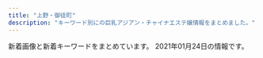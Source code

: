 ```yaml
---
title: "上野・御徒町"
description: "キーワード別にの巨乳アジアン・チャイナエステ嬢情報をまとめました。"
---
```


新着画像と新着キーワードをまとめています。
2021年01月24日の情報です。

<DmmAffiliateIns />
<KeywordTable
  shops={
    [
    {
        "station": "JR\u5fa1\u5f92\u753a\u99c5\u5357\u53e3",
        "name": "\u30a2\u30ed\u30de\u30d7\u30eb\u30e1\u30ea\u30a2",
        "img_links": [
            "http://aroma-plumeria.work/sp/img/t-s.jpg",
            "http://aroma-plumeria.work/img/sta02.jpg",
            "http://aroma-plumeria.work/sp/img/t-o.jpg",
            "http://aroma-plumeria.work/sp/img/pc.jpg",
            "http://aroma-plumeria.work/img/bar-r.jpg",
            "http://aroma-plumeria.work/sp/img/fla-2.jpg",
            "http://aroma-plumeria.work/sp/img/t-ac.jpg",
            "http://aroma-plumeria.work/img/sta05.jpg",
            "http://aroma-plumeria.work/sp/img/sta5.jpg",
            "http://aroma-plumeria.work/sp/img/sta09.jpg",
            "http://aroma-plumeria.work/img/head.jpg",
            "http://aroma-plumeria.work/sp/img/add.jpg",
            "http://aroma-plumeria.work/img/sta1.jpg",
            "http://aroma-plumeria.work/img/sta010.jpg",
            "http://aroma-plumeria.work/sp/img/tel.jpg",
            "http://aroma-plumeria.work/img/nos.jpg",
            "http://aroma-plumeria.work/sp/img/sta9.jpg",
            "http://aroma-plumeria.work/sp/img/sta02.jpg",
            "http://aroma-plumeria.work/sp/img/news.jpg",
            "http://aroma-plumeria.work/img/bar-rc.jpg",
            "http://aroma-plumeria.work/sp/img/koko_234x60.png",
            "http://aroma-plumeria.work/sp/img/sta05.jpg",
            "http://aroma-plumeria.work/sp/img/sta2.jpg",
            "http://aroma-plumeria.work/img/bottom.jpg",
            "http://aroma-plumeria.work/sp/img/sta3.jpg",
            "http://aroma-plumeria.work/img/bar-t.jpg",
            "http://aroma-plumeria.work/img/bar-s.jpg",
            "http://aroma-plumeria.work/sp/img/sta4.jpg",
            "http://aroma-plumeria.work/sp/img/sta10.jpg",
            "http://aroma-plumeria.work/sp/img/t-r.jpg",
            "http://aroma-plumeria.work/img/fla.jpg",
            "http://aroma-plumeria.work/img/sta04.jpg",
            "http://aroma-plumeria.work/img/botton2.jpg",
            "http://aroma-plumeria.work/sp/img/sta010.jpg",
            "http://aroma-plumeria.work/sp/img/footbody.jpg",
            "http://aroma-plumeria.work/sp/img/sta1.jpg",
            "http://aroma-plumeria.work/img/fla2.jpg",
            "http://aroma-plumeria.work/img/sta9.jpg",
            "http://aroma-plumeria.work/img/sta2.jpg",
            "http://aroma-plumeria.work/sp/img/add2.jpg",
            "http://aroma-plumeria.work/sp/img/sta04.jpg",
            "http://aroma-plumeria.work/img/sta09.jpg",
            "http://aroma-plumeria.work/sp/img/fla-1.jpg",
            "http://aroma-plumeria.work/img/sta3.jpg",
            "http://aroma-plumeria.work/sp/img/head.jpg",
            "http://aroma-plumeria.work/img/sta01.jpg",
            "http://aroma-plumeria.work/sp/img/botton.jpg",
            "http://aroma-plumeria.work/sp/img/new.jpg",
            "http://aroma-plumeria.work/img/tps.jpg",
            "http://aroma-plumeria.work/sp/img/rc.jpg",
            "http://aroma-plumeria.work/sp/img/sys.jpg",
            "http://aroma-plumeria.work/img/botton.jpg",
            "http://aroma-plumeria.work/img/sta5.jpg",
            "http://aroma-plumeria.work/img/koko_468x60.png",
            "http://aroma-plumeria.work/sp/img/sta01.jpg",
            "http://aroma-plumeria.work/img/iphone.png",
            "http://aroma-plumeria.work/img/bar-a.jpg",
            "http://aroma-plumeria.work/img/news.jpg",
            "http://aroma-plumeria.work/img/fla3.jpg",
            "http://aroma-plumeria.work/img/sta10.jpg",
            "http://aroma-plumeria.work/img/sta4.jpg"
        ],
        "url": "http://aroma-plumeria.work/",
        "keywords": {
            "87": 4,
            "85": 3,
            "84": 1,
            "E": 2,
            "88": 2,
            "D": 6,
            "C": 16,
            "G": 1,
            "86": 3,
            "89": 2
        }
    },
    {
        "keywords": {
            "87": 2,
            "C": 16,
            "88": 2,
            "D": 3,
            "E": 1,
            "83": 1,
            "86": 7
        },
        "img_links": [
            "http://biki-massage.work/img/st4.jpg",
            "http://biki-massage.work/sp/img/t-a.jpg",
            "http://biki-massage.work/img/head.jpg",
            "http://biki-massage.work/sp/img/t-r.jpg",
            "http://biki-massage.work/sp/img/add.jpg",
            "http://biki-massage.work/sp/img/s6.jpg",
            "http://biki-massage.work/img/st5.jpg",
            "http://biki-massage.work/img/fla3.jpg",
            "http://biki-massage.work/img/fla2.jpg",
            "http://biki-massage.work/img/sta2.jpg",
            "http://biki-massage.work/sp/img/p6.jpg",
            "http://biki-massage.work/img/botton.jpg",
            "http://biki-massage.work/img/st3.jpg",
            "http://biki-massage.work/sp/img/s1.jpg",
            "http://biki-massage.work/sp/img/s2.jpg",
            "http://biki-massage.work/img/s3.jpg",
            "http://biki-massage.work/img/st1.jpg",
            "http://biki-massage.work/sp/img/pc.jpg",
            "http://biki-massage.work/sp/img/s4.jpg",
            "http://biki-massage.work/img/s2.jpg",
            "http://biki-massage.work/img/sta1.jpg",
            "http://biki-massage.work/sp/img/time.jpg",
            "http://biki-massage.work/sp/img/tit.jpg",
            "http://biki-massage.work/sp/img/botton.jpg",
            "http://biki-massage.work/img/s6.jpg",
            "http://biki-massage.work/sp/img/info.jpg",
            "http://biki-massage.work/img/fla1.jpg",
            "http://biki-massage.work/sp/img/cam.jpg",
            "http://biki-massage.work/img/campian.jpg",
            "http://biki-massage.work/sp/img/p2.jpg",
            "http://biki-massage.work/img/s5.jpg",
            "http://biki-massage.work/sp/img/s3.jpg",
            "http://biki-massage.work/img/st2.jpg",
            "http://biki-massage.work/sp/img/t-s.jpg",
            "http://biki-massage.work/sp/img/sys.jpg",
            "http://biki-massage.work/img/sta4.jpg",
            "http://biki-massage.work/sp/img/s5.jpg",
            "http://biki-massage.work/sp/img/pic.jpg",
            "http://biki-massage.work/sp/img/p3.jpg",
            "http://biki-massage.work/img/sta6.jpg",
            "http://biki-massage.work/img/s1.jpg",
            "http://biki-massage.work/img/sta5.jpg",
            "http://biki-massage.work/img/st6.jpg",
            "http://biki-massage.work/img/mo.png",
            "http://biki-massage.work/sp/img/t-o.jpg",
            "http://biki-massage.work/img/sta3.jpg",
            "http://biki-massage.work/sp/img/t-t.jpg",
            "http://biki-massage.work/img/nos.jpg",
            "http://biki-massage.work/img/s4.jpg",
            "http://biki-massage.work/sp/img/tel.jpg"
        ],
        "url": "http://biki-massage.work/",
        "station": "JR\u5fa1\u5f92\u753a\u99c5\u5317\u53e3",
        "name": "\u5a9a\u59eb\uff5e\u30d3\u30ad\uff5e"
    },
    {
        "name": "\u30d5\u30a1\u30f3\u30bf\u30b8\u30fc",
        "keywords": {},
        "station": "JR\u5fa1\u5f92\u753a\u99c5\u5317\u53e3",
        "url": "http://www.itoshii.tokyo/",
        "img_links": []
    },
    {
        "keywords": {
            "85": 6,
            "86": 2,
            "90": 6
        },
        "img_links": [
            "http://www.okachi-mg.com/images/ks20-18.jpg",
            "http://www.okachi-mg.com/images/ks20-12.jpg",
            "http://www.okachi-mg.com/images/index_08.png",
            "http://okachi-mg.com/images/ks20-18.jpg",
            "http://okachi-mg.com/images/4.jpg",
            "http://okachi-mg.com/images/1.jpg",
            "http://okachi-mg.com/images/esks20-4.jpg",
            "http://www.okachi-mg.com/images/index_02.png",
            "http://okachi-mg.com/images/ks35.jpg",
            "http://www.okachi-mg.com/images/index_18.jpg",
            "http://okachi-mg.com/images/ks20-9t.jpg",
            "http://www.okachi-mg.com/images/index_19.jpg",
            "http://okachi-mg.com/images/index_03.png",
            "http://www.okachi-mg.com/images/a0.jpg",
            "http://www.okachi-mg.com/images/4.jpg",
            "http://okachi-mg.com/images/index_20.jpg",
            "http://okachi-mg.com/images/ks20-15.jpg",
            "http://www.okachi-mg.com/images/index_07.png",
            "http://www.okachi-mg.com/images/ks20-15.jpg",
            "http://okachi-mg.com/images/index_19.jpg",
            "http://okachi-mg.com/images/ks20-17.jpg",
            "http://okachi-mg.com/images/ks20-9.jpg",
            "http://www.okachi-mg.com/images/index_05.png",
            "http://www.okachi-mg.com/images/ks35.jpg",
            "http://www.okachi-mg.com/images/index_20.jpg",
            "http://www.okachi-mg.com/images/index_09.png",
            "http://okachi-mg.com/images/index_05.png",
            "http://www.okachi-mg.com/images/index_06.png",
            "http://okachi-mg.com/images/index_07.png",
            "http://www.okachi-mg.com/images/ks20-5.jpg",
            "http://www.okachi-mg.com/images/ks20-9.jpg",
            "http://okachi-mg.com/images/index_09.png",
            "http://www.okachi-mg.com/images/index_03.png",
            "http://www.okachi-mg.com/images/ks20-17.jpg",
            "http://okachi-mg.com/images/index_08.png",
            "http://okachi-mg.com/images/index_02.png",
            "http://www.okachi-mg.com/images/1.jpg",
            "http://okachi-mg.com/images/index_18.jpg",
            "http://okachi-mg.com/images/ks20-12.jpg",
            "http://okachi-mg.com/images/ks20-5.jpg",
            "http://www.okachi-mg.com/images/ks20-9t.jpg",
            "http://okachi-mg.com/images/index_06.png",
            "http://okachi-mg.com/images/a0.jpg",
            "http://www.okachi-mg.com/images/esks20-4.jpg"
        ],
        "station": "JR\u5fa1\u5f92\u753a\u99c5\u5357\u53e3",
        "url": "http://okachi-mg.com/",
        "name": "\u559c\u624b-\u304d\u3057\u3085-"
    },
    {
        "url": "http://www.sh-riraku107.xyz/",
        "keywords": {
            "D": 12,
            "C": 6,
            "86": 6,
            "85": 48
        },
        "img_links": [
            "http://www.sh-riraku107.xyz/uploads/190930/1-1Z9301H0432Z.jpg",
            "http://www.sh-riraku107.xyz/uploads/201210/1-201210140I61V.jpg",
            "http://www.sh-riraku107.xyz/uploads/201210/1-201210140H2S5.jpg",
            "http://www.sh-riraku107.xyz/uploads/190726/1-1ZH61G359B9.jpg",
            "http://www.sh-riraku107.xyz/uploads/191028/1-19102PQ142352.jpg",
            "http://www.sh-riraku107.xyz/uploads/190726/1-1ZH61G224459.jpg",
            "http://www.sh-riraku107.xyz/uploads/190811/1-1ZQ1215612530.jpg",
            "http://www.sh-riraku107.xyz/uploads/201210/1-201210140K4F7.jpg",
            "http://www.sh-riraku107.xyz/uploads/190726/1-1ZH61G3011R.jpg",
            "http://www.sh-riraku107.xyz/picture/link_1_4214_154523611765195.jpg",
            "http://www.sh-riraku107.xyz/picture/head_3_4214_1545028158650128.jpg",
            "http://www.sh-riraku107.xyz/uploads/200915/1-20091515002JQ.jpg",
            "http://www.sh-riraku107.xyz/picture/head_2_4214_1545028158383139.jpg",
            "http://www.sh-riraku107.xyz/uploads/191203/1-191203131R1257.jpg",
            "http://www.sh-riraku107.xyz/picture/head_1_4214_1545019611484252.jpg",
            "http://www.sh-riraku107.xyz/uploads/201210/1-201210140AV35.jpg",
            "http://www.sh-riraku107.xyz/uploads/201210/1-201210140639549.jpg",
            "http://www.sh-riraku107.xyz/uploads/190726/1-1ZH61G444a2.jpg",
            "http://www.sh-riraku107.xyz/uploads/200915/1-20091515001J63.jpg"
        ],
        "station": "\u7530\u539f\u753a\u99c53\u756a\u51fa\u53e3",
        "name": "AOI"
    },
    {
        "img_links": [
            "http://th20.com/turu/images/mobile.jpg"
        ],
        "name": "\u9db4",
        "station": "\u6d45\u8349\u99c52\u756a\u51fa\u53e3",
        "url": "http://th20.com/turu/",
        "keywords": {
            "C": 7
        }
    },
    {
        "keywords": {},
        "station": "JR\u4e0a\u91ce\u99c5\u6d45\u8349\u53e3",
        "name": "For You",
        "url": "http://for-you-ueno.net/",
        "img_links": [
            "http://for-you-ueno.net/lib/img/cast3/img2-s.jpg",
            "http://for-you-ueno.net/lib/img/cast3/img3.jpg",
            "http://for-you-ueno.net/lib/img/cp-ttl.png",
            "http://for-you-ueno.net/lib/img/cp-desc2-1sp.png",
            "http://for-you-ueno.net/lib/img/cast3/img1.jpg",
            "http://for-you-ueno.net/lib/img/recommend.png",
            "http://for-you-ueno.net/lib/img/open.png",
            "http://for-you-ueno.net/lib/img/plan-ttl.png",
            "http://for-you-ueno.net/lib/img/cast1/img2.jpg",
            "http://for-you-ueno.net/lib/img/cast2/img2.jpg",
            "http://for-you-ueno.net/lib/img/slide2-1.jpg",
            "http://for-you-ueno.net/lib/img/cast5/img3-s.jpg",
            "http://for-you-ueno.net/lib/img/h1.png",
            "http://for-you-ueno.net/lib/img/course-ttl.png",
            "http://for-you-ueno.net/lib/img/cast6/img2-s.jpg",
            "http://for-you-ueno.net/lib/img/cast4/img2.jpg",
            "http://for-you-ueno.net/lib/img/cast3/img1-s.jpg",
            "http://for-you-ueno.net/lib/img/cast5/img2.jpg",
            "http://for-you-ueno.net/lib/img/cast2/img1.jpg",
            "http://for-you-ueno.net/lib/img/cp-desc1sp.png",
            "http://for-you-ueno.net/lib/img/cast5/img1.jpg",
            "http://for-you-ueno.net/lib/img/phone.png",
            "http://for-you-ueno.net/lib/img/cast4/img1.jpg",
            "http://for-you-ueno.net/lib/img/tel2.png",
            "http://for-you-ueno.net/lib/img/cast6/img1-s.jpg",
            "http://for-you-ueno.net/lib/img/cast2/img3-s.jpg",
            "http://for-you-ueno.net/lib/img/cp-desc1.png",
            "http://for-you-ueno.net/lib/img/cast2/img3.jpg",
            "http://for-you-ueno.net/lib/img/cast.png",
            "http://for-you-ueno.net/lib/img/cast4/img1-s.jpg",
            "http://for-you-ueno.net/lib/img/other.png",
            "http://for-you-ueno.net/lib/img/cast1/img2-s.jpg",
            "http://for-you-ueno.net/lib/img/cast3/img3-s.jpg",
            "http://for-you-ueno.net/lib/img/slide2-2.jpg",
            "http://for-you-ueno.net/lib/img/cast6/img2.jpg",
            "http://for-you-ueno.net/lib/img/cp-sub2.png",
            "http://for-you-ueno.net/lib/img/plan.png",
            "http://for-you-ueno.net/lib/img/aroma.png",
            "http://for-you-ueno.net/lib/img/cast4/img2-s.jpg",
            "http://for-you-ueno.net/lib/img/gallery.png",
            "http://for-you-ueno.net/lib/img/cast6/img3-s.jpg",
            "http://for-you-ueno.net/lib/img/cast-ttl.png",
            "http://for-you-ueno.net/lib/img/slide2-4.jpg",
            "http://for-you-ueno.net/lib/img/cast1/img1.jpg",
            "http://for-you-ueno.net/lib/img/cast5/img3.jpg",
            "http://for-you-ueno.net/lib/img/cast2/img1-s.jpg",
            "http://for-you-ueno.net/lib/img/cast6/img3.jpg",
            "http://for-you-ueno.net/lib/img/cast1/img1-s.jpg",
            "http://for-you-ueno.net/lib/img/slide2-3.jpg",
            "http://for-you-ueno.net/lib/img/cast6/img1.jpg",
            "http://for-you-ueno.net/lib/img/cast3/img2.jpg",
            "http://for-you-ueno.net/lib/img/info-ttl.png",
            "http://for-you-ueno.net/lib/img/cast2/img2-s.jpg",
            "http://for-you-ueno.net/lib/img/cp-sub1.png",
            "http://for-you-ueno.net/lib/img/course.png",
            "http://for-you-ueno.net/lib/img/cast5/img2-s.jpg",
            "http://for-you-ueno.net/lib/img/cp-desc2-1.png",
            "http://for-you-ueno.net/lib/img/address2.png",
            "http://for-you-ueno.net/lib/img/cast5/img1-s.jpg"
        ]
    },
    {
        "keywords": {
            "F": 1,
            "88": 2,
            "86": 2,
            "90": 1,
            "85": 1,
            "87": 1
        },
        "img_links": [
            "http://es-en.info/sp/img/emi1.jpg",
            "http://es-en.info/sp/images/topgirl.jpg",
            "http://es-en.info/sp/staff/natumi.jpg",
            "http://es-en.info/sp/img/tiaki1.jpg",
            "http://es-en.info/sp/images/staff_t.png",
            "http://es-en.info/sp/img/natumi1.jpg",
            "http://es-en.info/sp/images/sys3.jpg",
            "http://es-en.info/sp/img/ai1.jpg",
            "http://es-en.info/sp/img/eri1.jpg",
            "http://es-en.info/images/mobile.jpg",
            "http://es-en.info/images/sm.jpg",
            "http://es-en.info/img/yuki1.jpg",
            "http://es-en.info/img/natumi.jpg",
            "http://es-en.info/sp/staff/tiaki.jpg",
            "http://es-en.info/img/yuyu.jpg",
            "http://es-en.info/sp/images/int2.jpg",
            "http://es-en.info/images/7.jpg",
            "http://es-en.info/sp/images/sys1.jpg",
            "http://es-en.info/sp/images/rec3.png",
            "http://es-en.info/images/1.jpg",
            "http://es-en.info/img/natumi1.jpg",
            "http://es-en.info/images/rem.jpg",
            "http://es-en.info/sp/images/time.png",
            "http://es-en.info/images/interior.png",
            "http://es-en.info/img/emi1.jpg",
            "http://es-en.info/sp/images/sisu.png",
            "http://es-en.info/img/riri1.jpg",
            "http://es-en.info/sp/images/ac1.jpg",
            "http://es-en.info/sp/images/newsb.png",
            "http://es-en.info/sp/images/int1.jpg",
            "http://es-en.info/sp/staff/yuki.jpg",
            "http://es-en.info/images/sys1.png",
            "http://es-en.info/sp/images/rec1.png",
            "http://es-en.info/images/5.jpg",
            "http://es-en.info/sp/images/pc.jpg",
            "http://es-en.info/sp/images/interior_t.png",
            "http://es-en.info/sp/img/riri1.jpg",
            "http://es-en.info/sp/staff/yuyu.jpg",
            "http://es-en.info/images/9.jpg",
            "http://es-en.info/img/nana1.jpg",
            "http://es-en.info/sp/img/yuki1.jpg",
            "http://es-en.info/img/eri.jpg",
            "http://es-en.info/sp/images/top.jpg",
            "http://es-en.info/sp/img/yuyu1.jpg",
            "http://es-en.info/sp/images/int3.jpg",
            "http://es-en.info/images/3.jpg",
            "http://es-en.info/sp/staff/emi.jpg",
            "http://es-en.info/sp/staff/riri.jpg",
            "http://es-en.info/images/4.jpg",
            "http://es-en.info/images/2.jpg",
            "http://es-en.info/sp/staff/nana.jpg",
            "http://es-en.info/images/8.jpg",
            "http://es-en.info/img/ai.jpg",
            "http://es-en.info/img/riri.jpg",
            "http://es-en.info/sp/images/sys4.png",
            "http://es-en.info/images/head.jpg",
            "http://es-en.info/img/ai1.jpg",
            "http://es-en.info/img/tiaki.jpg",
            "http://es-en.info/sp/images/news.jpg",
            "http://es-en.info/sp/images/int1.png",
            "http://es-en.info/sp/images/sys2.jpg",
            "http://es-en.info/images/news.jpg",
            "http://es-en.info/sp/img/nana1.jpg",
            "http://es-en.info/sp/images/rec2.png",
            "http://es-en.info/images/staff_t.jpg",
            "http://es-en.info/img/yuyu1.jpg",
            "http://es-en.info/images/interior_t.jpg",
            "http://es-en.info/images/info.png",
            "http://es-en.info/sp/staff/ai.jpg",
            "http://es-en.info/img/eri1.jpg",
            "http://es-en.info/sp/images/head.jpg",
            "http://es-en.info/images/10.jpg",
            "http://es-en.info/sp/menu/interior.jpg",
            "http://es-en.info/sp/images/footer.jpg",
            "http://es-en.info/sp/menu/top.jpg",
            "http://es-en.info/img/tiaki1.jpg",
            "http://es-en.info/sp/images/sisu_t.jpg",
            "http://es-en.info/sp/staff/eri.jpg",
            "http://es-en.info/sp/menu/staff.jpg",
            "http://es-en.info/sp/images/tel.jpg",
            "http://es-en.info/img/emi.jpg",
            "http://es-en.info/img/yuki.jpg",
            "http://es-en.info/img/nana.jpg"
        ],
        "station": "JR\u5fa1\u5f92\u753a\u99c5\u5357\u53e3",
        "url": "http://es-en.info/",
        "name": "\u5b89\u5fc3\u5802"
    },
    {
        "station": "JR\u5fa1\u5f92\u753a\u99c5\u5317\u53e3",
        "img_links": [
            "http://spa-amore.info/uploads/rubyes/2019/12/img_3765.jpg",
            "http://spa-amore.info/uploads/rubyes/2019/12/img_3761.jpg",
            "http://spa-amore.info/uploads/rubyes/2019/03/img_35011.jpg",
            "http://spa-amore.info/uploads/rubyes/2019/10/img_4997.jpg",
            "http://spa-amore.info/uploads/rubyes/2017/02/subvisual_reserve.png",
            "http://spa-amore.info/uploads/rubyes/2020/11/img_6655.jpg",
            "http://spa-amore.info/uploads/rubyes/2019/10/img_4995.jpg",
            "http://spa-amore.info/uploads/rubyes/2017/02/icon_flower.png",
            "http://spa-amore.info/uploads/rubyes/2020/11/img_6654.jpg",
            "http://spa-amore.info/uploads/rubyes/2017/02/img_info_04.png",
            "http://spa-amore.info/uploads/rubyes/2019/12/img_3766.jpg",
            "http://spa-amore.info/uploads/rubyes/2018/06/wechatimg111.jpeg",
            "http://spa-amore.info/uploads/rubyes/2017/02/img_info_01.png",
            "http://spa-amore.info/uploads/rubyes/images/subvisual_staff.png",
            "http://spa-amore.info/uploads/rubyes/2017/02/btn_top_01.png",
            "http://spa-amore.info/uploads/rubyes/2020/12/img_6829.jpg",
            "http://spa-amore.info/uploads/rubyes/2017/02/bnr_side_01.png",
            "http://spa-amore.info/uploads/rubyes/2017/02/bnr_side_02.png",
            "http://spa-amore.info/uploads/rubyes/2020/10/img_6515.jpg",
            "http://spa-amore.info/uploads/rubyes/2017/02/subvisual_magazine.png",
            "http://spa-amore.info/uploads/rubyes/2017/02/img_info_02.png",
            "http://spa-amore.info/uploads/rubyes/2017/02/subvisual_link.png",
            "http://spa-amore.info/uploads/rubyes/2020/03/lili.jpeg",
            "http://spa-amore.info/uploads/rubyes/2019/07/img_4390.jpg",
            "http://spa-amore.info/uploads/rubyes/2020/10/img_6514.jpg",
            "http://spa-amore.info/uploads/rubyes/images/no-photo.jpg",
            "http://spa-amore.info/uploads/rubyes/2018/06/img_6517de79a84e589afe69cac1.jpg",
            "http://spa-amore.info/uploads/rubyes/2017/02/btn_top_03.png",
            "http://spa-amore.info/uploads/rubyes/images/p01.png",
            "http://spa-amore.info/uploads/rubyes/2017/02/subvisual_info.png",
            "http://spa-amore.info/uploads/rubyes/2018/12/ad-7z8-s.png",
            "http://spa-amore.info/uploads/rubyes/2018/06/img_6484de79a84e589afe69cac1.jpg",
            "http://spa-amore.info/uploads/rubyes/2018/11/img_2998.png",
            "http://spa-amore.info/\thttp:/spa-amore.info/uploads/rubyes/2019/03/ivent2.jpeg",
            "http://spa-amore.info/uploads/rubyes/2017/02/treatment.png",
            "http://spa-amore.info/uploads/rubyes/2018/06/img_6526de79a84e589afe69cac1.jpg",
            "http://spa-amore.info/uploads/rubyes/2017/02/bnr_side_05.png",
            "http://spa-amore.info/uploads/rubyes/2017/02/img_info_05.png",
            "http://spa-amore.info/uploads/rubyes/2019/12/img_3763.jpg",
            "http://spa-amore.info/uploads/rubyes/2019/04/img_3767.jpg",
            "http://spa-amore.info/uploads/rubyes/images/icon_flower.png",
            "http://spa-amore.info/uploads/rubyes/2019/03/img_35012.jpg",
            "http://spa-amore.info/uploads/rubyes/2017/02/subvisual_qa.png",
            "http://spa-amore.info/uploads/rubyes/2019/04/img_3768.jpg",
            "http://spa-amore.info/uploads/rubyes/2017/02/subvisual_enquete.png",
            "http://spa-amore.info/uploads/rubyes/2017/02/subvisual_link-1000x144.png",
            "http://spa-amore.info/uploads/rubyes/2018/06/tel.jpg",
            "http://spa-amore.info/uploads/rubyes/2017/02/bnr_side_03.png",
            "http://spa-amore.info/uploads/rubyes/2017/02/btn_top_02.png",
            "http://spa-amore.info/uploads/rubyes/2018/06/img_6509de79a84e589afe69cac1.jpg",
            "http://spa-amore.info/uploads/rubyes/2020/05/img_4838.jpg",
            "http://spa-amore.info/uploads/rubyes/2017/02/img_info_06.png",
            "http://spa-amore.info/uploads/rubyes/2018/12/ad_7z8_720.png",
            "http://spa-amore.info/uploads/rubyes/2020/10/img_6511.jpg",
            "http://spa-amore.info/uploads/rubyes/2018/06/bnr_side_041.png",
            "http://spa-amore.info/uploads/rubyes/2017/02/subvisual_contact.png",
            "http://spa-amore.info/uploads/rubyes/2017/02/img_info_03.png",
            "http://spa-amore.info/uploads/rubyes/2017/02/bnr_side_credit.png",
            "http://spa-amore.info/uploads/rubyes/2017/02/wifi.jpg",
            "http://spa-amore.info/uploads/rubyes/2020/01/img_5610-1919x2560.jpg",
            "http://spa-amore.info/uploads/rubyes/2017/03/img_bnr_concept.png"
        ],
        "url": "http://spa-amore.info/",
        "name": "\u30b9\u30d1 \u30a2\u30e2\u30fc\u30ec",
        "keywords": {
            "C": 1
        }
    },
    {
        "station": "JR\u5fa1\u5f92\u753a\u99c5\u5317\u53e3",
        "name": "\u5922\u306e\u604b",
        "keywords": {
            "88": 27,
            "F": 6,
            "G": 21,
            "87": 28,
            "86": 34,
            "C": 6,
            "D": 56
        },
        "img_links": [
            "http://www.yumenokoi.masg.info/images/slider-img002.jpg",
            "http://www.yumenokoi.masg.info/photo_news/upimg/486615f3b4a1700342_2.jpg",
            "http://www.yumenokoi.masg.info/files/002-02.jpg",
            "http://www.yumenokoi.masg.info/files/016.jpg",
            "http://www.yumenokoi.masg.info/images/rsubt5.png",
            "http://www.yumenokoi.masg.info/photo_news/upimg/388905ec6026e46bbf_1.jpg",
            "http://www.yumenokoi.masg.info/files/002.jpg",
            "http://www.yumenokoi.masg.info/photo_news/upimg/388905ec6026e46bbf_2.jpg",
            "http://www.yumenokoi.masg.info/files/023-02.jpg",
            "http://www.yumenokoi.masg.info/files/013.jpg",
            "http://www.yumenokoi.masg.info/files/009-02.jpg",
            "http://www.yumenokoi.masg.info/images/service/s01.jpg",
            "http://www.yumenokoi.masg.info/images/rsubt2.png",
            "http://www.yumenokoi.masg.info/images/rsubt3.png",
            "http://www.yumenokoi.masg.info/files/015-02.jpg",
            "http://www.yumenokoi.masg.info/images/b-tel.png",
            "http://www.yumenokoi.masg.info/files/021-02.jpg",
            "http://www.yumenokoi.masg.info/photo_news/upimg/709205ef454ab943d9_0.jpg",
            "http://www.yumenokoi.masg.info/images/m4.jpg",
            "http://www.yumenokoi.masg.info/files/010-02.jpg",
            "http://www.yumenokoi.masg.info/files/009.jpg",
            "http://www.yumenokoi.masg.info/files/013-02.jpg",
            "http://www.yumenokoi.masg.info/photo_news/upimg/388905ec6026e46bbf_0.jpg",
            "http://www.yumenokoi.masg.info/photo_news/upimg/270355efab2aa31de5_0.jpg",
            "http://www.yumenokoi.masg.info/photo_news/upimg/438845e41003c2763e_0.jpg",
            "http://www.yumenokoi.masg.info/photo_news/upimg/486615f3b4a1700342_0.jpg",
            "http://www.yumenokoi.masg.info/files/006.jpg",
            "http://www.yumenokoi.masg.info/files/017.jpg",
            "http://www.yumenokoi.masg.info/images/service/s06.jpg",
            "http://www.yumenokoi.masg.info/photo_news/upimg/914465f0d217194160_0.jpg",
            "http://www.yumenokoi.masg.info/images/rsubt1.png",
            "http://www.yumenokoi.masg.info/files/011-02.jpg",
            "http://www.yumenokoi.masg.info/images/slider-img001.jpg",
            "http://www.yumenokoi.masg.info/files/018.jpg",
            "http://www.yumenokoi.masg.info/images/b-online.png",
            "http://www.yumenokoi.masg.info/photo_news/upimg/709205ef454ab943d9_2.jpg",
            "http://www.yumenokoi.masg.info/images/rsubt6.png",
            "http://www.yumenokoi.masg.info/files/018-02.jpg",
            "http://www.yumenokoi.masg.info/files/023.jpg",
            "http://www.yumenokoi.masg.info/images/service/s03.jpg",
            "http://www.yumenokoi.masg.info/files/015.jpg",
            "http://www.yumenokoi.masg.info/photo_news/upimg/259165f7d302e6c9a3_0.jpg",
            "http://www.yumenokoi.masg.info/images/m1.jpg",
            "http://www.yumenokoi.masg.info/files/010.jpg",
            "http://www.yumenokoi.masg.info/images/m6.jpg",
            "http://www.yumenokoi.masg.info/files/008-02.jpg",
            "http://www.yumenokoi.masg.info/images/tel2.png",
            "http://www.yumenokoi.masg.info/files/006-02.jpg",
            "http://www.yumenokoi.masg.info/images/rsubt7.png",
            "http://www.yumenokoi.masg.info/images/m2.jpg",
            "http://www.yumenokoi.masg.info/photo_news/upimg/259165f7d302e6c9a3_1.jpg",
            "http://www.yumenokoi.masg.info/images/service/s02.jpg",
            "http://www.yumenokoi.masg.info/images/rsubt4.png",
            "http://www.yumenokoi.masg.info/files/016-02.jpg",
            "http://www.yumenokoi.masg.info/files/011.jpg",
            "http://www.yumenokoi.masg.info/photo_news/upimg/497645f9666e055101_0.jpg",
            "http://www.yumenokoi.masg.info/images/service/s05.jpg",
            "http://www.yumenokoi.masg.info/files/008.jpg",
            "http://www.yumenokoi.masg.info/files/021.jpg",
            "http://www.yumenokoi.masg.info/photo_news/upimg/709205ef454ab943d9_1.jpg",
            "http://www.yumenokoi.masg.info/files/017-02.jpg",
            "http://www.yumenokoi.masg.info/images/m3.jpg",
            "http://www.yumenokoi.masg.info/images/service/s04.jpg"
        ],
        "url": "http://www.yumenokoi.masg.info/"
    },
    {
        "img_links": [
            "http://esthe-massage.black/images/cg1.jpg",
            "http://esthe-massage.black/images/top.jpg",
            "http://esthe-massage.black/images/cg11.jpg",
            "http://esthe-massage.black/images/index_an_01.jpg",
            "http://esthe-massage.black/images/index_an_03.jpg",
            "http://esthe-massage.black/images/sta8.jpg",
            "http://esthe-massage.black/images/index_an_06.jpg",
            "http://esthe-massage.black/images/index_bn_05.jpg",
            "http://esthe-massage.black/images/sta2.jpg",
            "http://esthe-massage.black/images/index_bn_01.jpg",
            "http://esthe-massage.black/images/index_bn_06.jpg",
            "http://esthe-massage.black/images/cg8.jpg",
            "http://esthe-massage.black/images/te.png",
            "http://esthe-massage.black/images/cg10.jpg",
            "http://esthe-massage.black/images/sta11.jpg",
            "http://esthe-massage.black/images/cg6.jpg",
            "http://esthe-massage.black/images/cg3.jpg",
            "http://esthe-massage.black/images/sys02.jpg",
            "http://esthe-massage.black/images/index_an_02.jpg",
            "http://esthe-massage.black/images/cg2.jpg",
            "http://esthe-massage.black/images/cg12.jpg",
            "http://esthe-massage.black/images/tit5.png",
            "http://esthe-massage.black/images/sys01.jpg",
            "http://esthe-massage.black/images/sys03.jpg",
            "http://esthe-massage.black/images/tit2.png",
            "http://esthe-massage.black/images/cg7.jpg",
            "http://esthe-massage.black/images/cg4.jpg",
            "http://esthe-massage.black/images/tit1.png",
            "http://esthe-massage.black/images/index_bn_02.jpg",
            "http://esthe-massage.black/images/sta3.jpg",
            "http://esthe-massage.black/images/footer.jpg",
            "http://esthe-massage.black/images/index_bn_03.jpg",
            "http://esthe-massage.black/images/link_3.jpg",
            "http://esthe-massage.black/images/sta1.jpg",
            "http://esthe-massage.black/images/sta7.jpg",
            "http://esthe-massage.black/images/sta5.jpg",
            "http://esthe-massage.black/images/tit4.png",
            "http://esthe-massage.black/images/cg5.jpg",
            "http://esthe-massage.black/images/sta12.jpg",
            "http://esthe-massage.black/images/qr.jpg",
            "http://esthe-massage.black/images/index_an_04.jpg",
            "http://esthe-massage.black/images/sta6.jpg",
            "http://esthe-massage.black/images/acc.jpg",
            "http://esthe-massage.black/images/index_an_05.jpg",
            "http://esthe-massage.black/images/sta10.jpg",
            "http://cdn.dino-es.com/images/logo/88x31DinoEs.png"
        ],
        "url": "http://esthe-massage.black/",
        "keywords": {
            "84": 8,
            "C": 4,
            "82": 30,
            "D": 16,
            "89": 4,
            "E": 4
        },
        "name": "\u30ab\u30eb\u30de\u30ea\u30be\u30fc\u30c8\uff06\u30b9\u30d1",
        "station": "JR\u5fa1\u5f92\u753a\u99c5\u5357\u53e3"
    },
    {
        "img_links": [
            "http://www.t-happy.work/images/newface.png",
            "http://www.t-happy.work/images/tel.jpg",
            "http://www.t-happy.work/img/ai2.jpg",
            "http://www.t-happy.work/img/ai1.jpg",
            "http://www.t-happy.work/images/12.png",
            "http://www.t-happy.work/img/reina1.jpg",
            "http://www.t-happy.work/images/sisu.png",
            "http://www.t-happy.work/img/reina2.jpg",
            "http://www.t-happy.work/images/4.png",
            "http://www.t-happy.work/images/staff_t.jpg",
            "http://www.t-happy.work/images/news.jpg",
            "http://www.t-happy.work/images/sys2.png",
            "http://www.t-happy.work/images/11.png",
            "http://www.t-happy.work/img/miki1.jpg",
            "http://www.t-happy.work/images/int2.png",
            "http://www.t-happy.work/images/interior_t.jpg",
            "http://www.t-happy.work/images/2.png",
            "http://www.t-happy.work/img/momoe1.jpg",
            "http://www.t-happy.work/images/head.jpg",
            "http://www.t-happy.work/images/1.png",
            "http://www.t-happy.work/images/7.png",
            "http://www.t-happy.work/img/koko2.jpg",
            "http://www.t-happy.work/img/mai1.jpg",
            "http://www.t-happy.work/images/s1.png",
            "http://www.t-happy.work/images/int1.png",
            "http://www.t-happy.work/images/sys1.png",
            "http://www.t-happy.work/images/6.png",
            "http://www.t-happy.work/img/koko1.jpg",
            "http://www.t-happy.work/img/yui1.jpg",
            "http://www.t-happy.work/images/5.png",
            "http://www.t-happy.work/img/aoi1.jpg",
            "http://www.t-happy.work/images/mobile.jpg",
            "http://www.t-happy.work/images/8.png"
        ],
        "keywords": {},
        "name": "\u30d8\u30d6\u30f3",
        "station": "\u6e6f\u5cf6\u99c52\u756a\u51fa\u53e3",
        "url": "http://www.t-happy.work/"
    },
    {
        "url": "http://www.cocogarden.link/",
        "img_links": [
            "http://www.cocogarden.link/files/080-02.jpg",
            "http://www.cocogarden.link/images/top.jpg",
            "http://www.cocogarden.link/images/1.jpg",
            "http://www.cocogarden.link/files/037-03.jpg",
            "http://www.cocogarden.link/files/080.jpg",
            "http://www.cocogarden.link/files/076.jpg",
            "http://www.cocogarden.link/files/069-03.jpg",
            "http://www.cocogarden.link/files/076-03.jpg",
            "http://www.cocogarden.link/images/mobile.jpg",
            "http://www.cocogarden.link/images/end1.png",
            "http://www.cocogarden.link/files/037.jpg",
            "http://www.cocogarden.link/files/058-03.jpg",
            "http://www.cocogarden.link/files/086-02.jpg",
            "http://www.cocogarden.link/files/075.jpg",
            "http://www.cocogarden.link/files/058-02.jpg",
            "http://www.cocogarden.link/images/s_staff.jpg",
            "http://www.cocogarden.link/files/059-03.jpg",
            "http://www.cocogarden.link/images/s_news.jpg",
            "http://www.cocogarden.link/images/s_pick.jpg",
            "http://www.cocogarden.link/images/top1.jpg",
            "http://www.cocogarden.link/files/059.jpg",
            "http://www.cocogarden.link/files/069-02.jpg",
            "http://www.cocogarden.link/files/075-02.jpg",
            "http://www.cocogarden.link/files/069.jpg",
            "http://www.cocogarden.link/files/086-03.jpg",
            "http://www.cocogarden.link/files/080-03.jpg",
            "http://www.cocogarden.link/files/072.jpg",
            "http://www.cocogarden.link/files/059-02.jpg",
            "http://www.cocogarden.link/images/nbj3.jpg",
            "http://www.cocogarden.link/files/072-02.jpg",
            "http://www.cocogarden.link/files/058.jpg",
            "http://www.cocogarden.link/files/076-02.jpg",
            "http://www.cocogarden.link/images/koko_200x40.png",
            "http://www.cocogarden.link/files/075-03.jpg",
            "http://www.cocogarden.link/files/037-02.jpg",
            "http://www.cocogarden.link/files/086.jpg",
            "http://www.cocogarden.link/images/s_info.jpg",
            "http://www.cocogarden.link/files/072-03.jpg"
        ],
        "name": "COCO-GARDEN",
        "keywords": {
            "86": 2,
            "D": 10,
            "F": 2,
            "87": 8,
            "G": 4,
            "E": 2,
            "88": 8
        },
        "station": "JR\u5fa1\u5f92\u753a\u99c5\u5317\u53e3"
    },
    {
        "name": "Lucky \u30e9\u30c3\u30ad\u30fc",
        "img_links": [
            "http://o-lucky.work/sp/menu/staff.jpg",
            "http://o-lucky.work/sp/images/ac1.jpg",
            "http://o-lucky.work/sp/images/pc.jpg",
            "http://o-lucky.work/sp/menu/top.jpg",
            "http://o-lucky.work/images/1.jpg",
            "http://o-lucky.work/sp/images/menu/staff.jpg",
            "http://o-lucky.work/sp/img/nana1.jpg",
            "http://o-lucky.work/sp/images/staff_t.jpg",
            "http://o-lucky.work/sp/images/menu/top.jpg",
            "http://o-lucky.work/img/kana1.jpg",
            "http://o-lucky.work/img/ruru1.jpg",
            "http://o-lucky.work/images/4.jpg",
            "http://o-lucky.work/sp/staff/nana.jpg",
            "http://o-lucky.work/staff/sayaka.jpg",
            "http://o-lucky.work/images/int2.jpg",
            "http://o-lucky.work/sp/images/b3.jpg",
            "http://o-lucky.work/sp/images/sys3.jpg",
            "http://o-lucky.work/sp/images/int1.jpg",
            "http://o-lucky.work/images/sm.jpg",
            "http://o-lucky.work/sp/staff/yuyu.jpg",
            "http://o-lucky.work/img/yuyu1.jpg",
            "http://o-lucky.work/img/koko1.jpg",
            "http://o-lucky.work/staff/koko.jpg",
            "http://o-lucky.work/images/sys1.jpg",
            "http://o-lucky.work/sp/img/sakura1.jpg",
            "http://o-lucky.work/img/sayaka1.jpg",
            "http://o-lucky.work/sp/img/kana1.jpg",
            "http://o-lucky.work/sp/img/ruru1.jpg",
            "http://o-lucky.work/images/staff_t.jpg",
            "http://o-lucky.work/sp/images/news.jpg",
            "http://o-lucky.work/sp/staff/kana.jpg",
            "http://o-lucky.work/staff/yuyu.jpg",
            "http://o-lucky.work/sp/images/topgirl.jpg",
            "http://o-lucky.work/staff/sakura.jpg",
            "http://o-lucky.work/sp/images/int3.jpg",
            "http://o-lucky.work/sp/img/koko1.jpg",
            "http://o-lucky.work/images/sys2.jpg",
            "http://o-lucky.work/images/line.png",
            "http://o-lucky.work/sp/images/int4.jpg",
            "http://o-lucky.work/sp/images/interior_t.jpg",
            "http://o-lucky.work/images/5.jpg",
            "http://o-lucky.work/images/news.jpg",
            "http://o-lucky.work/sp/images/b1.jpg",
            "http://o-lucky.work/images/b1.jpg",
            "http://o-lucky.work/sp/img/sayaka1.jpg",
            "http://o-lucky.work/sp/staff/sayaka.jpg",
            "http://o-lucky.work/sp/images/sys1.jpg",
            "http://o-lucky.work/sp/staff/koko.jpg",
            "http://o-lucky.work/sp/staff/sakura.jpg",
            "http://o-lucky.work/sp/images/sys2.jpg",
            "http://o-lucky.work/images/6.jpg",
            "http://o-lucky.work/images/mobile.jpg",
            "http://o-lucky.work/sp/images/top.jpg",
            "http://o-lucky.work/sp/images/newsb.jpg",
            "http://o-lucky.work/images/7.jpg",
            "http://o-lucky.work/images/int1.jpg",
            "http://o-lucky.work/images/b3.jpg",
            "http://o-lucky.work/img/nana1.jpg",
            "http://o-lucky.work/images/3.jpg",
            "http://o-lucky.work/staff/kana.jpg",
            "http://o-lucky.work/sp/images/b2.jpg",
            "http://o-lucky.work/images/interior_t.jpg",
            "http://o-lucky.work/sp/menu/interior.jpg",
            "http://o-lucky.work/sp/images/int2.jpg",
            "http://o-lucky.work/images/tr.jpg",
            "http://o-lucky.work/images/head.jpg",
            "http://o-lucky.work/sp/img/yuyu1.jpg",
            "http://o-lucky.work/staff/nana.jpg",
            "http://o-lucky.work/sp/images/tel.jpg",
            "http://o-lucky.work/images/b2.jpg",
            "http://o-lucky.work/sp/images/rec1.jpg",
            "http://o-lucky.work/img/sakura1.jpg",
            "http://o-lucky.work/staff/ruru.jpg",
            "http://o-lucky.work/sp/staff/ruru.jpg",
            "http://o-lucky.work/images/8.jpg",
            "http://o-lucky.work/sp/images/footer.jpg",
            "http://o-lucky.work/sp/images/head.jpg"
        ],
        "station": "JR\u5fa1\u5f92\u753a\u99c5\u5317\u53e3",
        "keywords": {},
        "url": "http://o-lucky.work/"
    },
    {
        "station": "\u6d45\u8349\u99c5",
        "img_links": [
            "http://www.iyashinoie.mensest.com/img/stt.jpg",
            "http://www.iyashinoie.mensest.com/files/003.jpg",
            "http://www.iyashinoie.mensest.com/files/004.jpg",
            "http://www.iyashinoie.mensest.com/files/002.jpg",
            "http://www.iyashinoie.mensest.com/img/nav-005.png",
            "http://www.iyashinoie.mensest.com/files/001.jpg",
            "http://www.iyashinoie.mensest.com/img/nav-003.png",
            "http://www.iyashinoie.mensest.com/img/stb.jpg",
            "http://www.iyashinoie.mensest.com/img/tel.png",
            "http://www.iyashinoie.mensest.com/img/nav-006.png",
            "http://www.iyashinoie.mensest.com/img/nav-004.png",
            "http://www.iyashinoie.mensest.com/img/nav-002.png",
            "http://www.iyashinoie.mensest.com/img/top01.png",
            "http://www.iyashinoie.mensest.com/img/nav-001.png"
        ],
        "name": "\u7652\u3057\u306e\u5bb6",
        "keywords": {
            "C": 1,
            "D": 2,
            "F": 1,
            "86": 1,
            "89": 1,
            "87": 2
        },
        "url": "http://www.iyashinoie.mensest.com/"
    },
    {
        "keywords": {
            "89": 1,
            "87": 1,
            "C": 2,
            "86": 2,
            "85": 1,
            "D": 4,
            "E": 6,
            "88": 1
        },
        "name": "\u6708\u591c",
        "img_links": [
            "http://www.rosa-es.info/staff/rara.jpg",
            "http://www.rosa-es.info/staff/nana1.jpg",
            "http://www.rosa-es.info/staff/koko1.jpg",
            "http://www.rosa-es.info/staff/yuki2.jpg",
            "http://www.rosa-es.info/img/pic/slide_2.jpg",
            "http://www.rosa-es.info/img/pic/int1.jpg",
            "http://www.rosa-es.info/staff/rara2.jpg",
            "http://www.rosa-es.info/staff/yuri1.jpg",
            "http://www.rosa-es.info/staff/nana2.jpg",
            "http://www.rosa-es.info/staff/yuri2.jpg",
            "http://www.rosa-es.info/staff/rara1.jpg",
            "http://www.rosa-es.info/staff/yumi.jpg",
            "http://www.rosa-es.info/staff/yumi2.jpg",
            "http://www.rosa-es.info/staff/yuki.jpg",
            "http://www.rosa-es.info/img/pic/int4.jpg",
            "http://www.rosa-es.info/img/loader.png",
            "http://www.rosa-es.info/staff/yuri.jpg",
            "http://www.rosa-es.info/staff/yumi1.jpg",
            "http://www.rosa-es.info/img/pic/slide_1.jpg",
            "http://www.rosa-es.info/staff/nana.jpg",
            "http://www.rosa-es.info/staff/yuki1.jpg",
            "http://www.rosa-es.info/img/pic/int3.jpg",
            "http://www.rosa-es.info/staff/koko2.jpg",
            "http://www.rosa-es.info/staff/koko.jpg",
            "http://www.rosa-es.info/img/pic/int2.jpg"
        ],
        "url": "http://www.rosa-es.info/",
        "station": "JR\u4e0a\u91ce\u99c5\u6d45\u8349\u53e3"
    },
    {
        "station": "JR\u4e0a\u91ce\u99c5\u6d45\u8349\u53e3",
        "url": "http://ueno-miyabi.work/",
        "name": "\u6975\u4e0a\u30e1\u30f3\u30ba\u30a8\u30b9\u30c6-\u96c5-",
        "img_links": [
            "http://ueno-miyabi.work/images/rem.jpg",
            "http://ueno-miyabi.work/sp/staff/nana.jpg",
            "http://ueno-miyabi.work/img/jun2.jpg",
            "http://ueno-miyabi.work/images/sys.png",
            "http://ueno-miyabi.work/sp/images/1.png",
            "http://ueno-miyabi.work/sp/images/rec2.jpg",
            "http://ueno-miyabi.work/sp/img/yuyu1.jpg",
            "http://ueno-miyabi.work/sp/staff/haru.jpg",
            "http://ueno-miyabi.work/sp/img/haru2.jpg",
            "http://ueno-miyabi.work/img/yuyu2.jpg",
            "http://ueno-miyabi.work/sp/img/jun2.jpg",
            "http://ueno-miyabi.work/sp/images/3.png",
            "http://ueno-miyabi.work/sp/menu/staff.jpg",
            "http://ueno-miyabi.work/sp/staff/yuyu.jpg",
            "http://ueno-miyabi.work/sp/images/footer.jpg",
            "http://ueno-miyabi.work/images/5.jpg",
            "http://ueno-miyabi.work/img/jun1.jpg",
            "http://ueno-miyabi.work/staff/haru.jpg",
            "http://ueno-miyabi.work/staff/jun.jpg",
            "http://ueno-miyabi.work/sp/images/ta.jpg",
            "http://ueno-miyabi.work/images/int1.jpg",
            "http://ueno-miyabi.work/sp/img/yuyu2.jpg",
            "http://ueno-miyabi.work/images/b1.jpg",
            "http://ueno-miyabi.work/sp/img/jun1.jpg",
            "http://ueno-miyabi.work/sp/images/5.png",
            "http://ueno-miyabi.work/sp/images/int2.jpg",
            "http://ueno-miyabi.work/sp/images/2.png",
            "http://ueno-miyabi.work/images/newsb.png",
            "http://ueno-miyabi.work/sp/img/ai1.jpg",
            "http://ueno-miyabi.work/images/rec2.jpg",
            "http://ueno-miyabi.work/sp/images/4.png",
            "http://ueno-miyabi.work/images/tg_t.jpg",
            "http://ueno-miyabi.work/sp/images/int1.jpg",
            "http://ueno-miyabi.work/staff/nana.jpg",
            "http://ueno-miyabi.work/images/int2.jpg",
            "http://ueno-miyabi.work/images/sm.jpg",
            "http://ueno-miyabi.work/images/rec1.png",
            "http://ueno-miyabi.work/sp/images/news.jpg",
            "http://ueno-miyabi.work/images/head.jpg",
            "http://ueno-miyabi.work/img/yuyu1.jpg",
            "http://ueno-miyabi.work/img/haru1.jpg",
            "http://ueno-miyabi.work/images/concept.png",
            "http://ueno-miyabi.work/img/haru2.jpg",
            "http://ueno-miyabi.work/images/4.jpg",
            "http://ueno-miyabi.work/sp/images/tel.jpg",
            "http://ueno-miyabi.work/img/nana1.jpg",
            "http://ueno-miyabi.work/sp/images/staff_t.jpg",
            "http://ueno-miyabi.work/staff/yuyu.jpg",
            "http://ueno-miyabi.work/sp/img/nana1.jpg",
            "http://ueno-miyabi.work/images/3.jpg",
            "http://ueno-miyabi.work/sp/staff/ai.jpg",
            "http://ueno-miyabi.work/sp/img/haru1.jpg",
            "http://ueno-miyabi.work/sp/images/rec1.png",
            "http://ueno-miyabi.work/images/interior_t.jpg",
            "http://ueno-miyabi.work/images/2.jpg",
            "http://ueno-miyabi.work/sp/images/ac1.jpg",
            "http://ueno-miyabi.work/sp/images/ts.jpg",
            "http://ueno-miyabi.work/sp/images/interior_t.jpg",
            "http://ueno-miyabi.work/sp/images/sys.png",
            "http://ueno-miyabi.work/images/1.jpg",
            "http://ueno-miyabi.work/images/staff_t.jpg",
            "http://ueno-miyabi.work/sp/images/newsb.png",
            "http://ueno-miyabi.work/sp/images/head.jpg",
            "http://ueno-miyabi.work/staff/ai.jpg",
            "http://ueno-miyabi.work/sp/images/topgirl.jpg",
            "http://ueno-miyabi.work/sp/staff/jun.jpg",
            "http://ueno-miyabi.work/img/ai1.jpg",
            "http://ueno-miyabi.work/images/news_t.jpg",
            "http://ueno-miyabi.work/images/ta.jpg",
            "http://ueno-miyabi.work/images/tr.jpg",
            "http://ueno-miyabi.work/sp/menu/top.jpg",
            "http://ueno-miyabi.work/images/b2.jpg"
        ],
        "keywords": {}
    },
    {
        "name": "\u5973\u624b",
        "url": "http://www.ueno-assistant.com/",
        "keywords": {
            "85": 3,
            "86": 1,
            "90": 3
        },
        "station": "JR\u4e0a\u91ce\u99c5\u6d45\u8349\u53e3",
        "img_links": [
            "http://www.ueno-assistant.com/images/index_07.png",
            "http://www.ueno-assistant.com/images/index_05.png",
            "http://www.ueno-assistant.com/images/a0.jpg",
            "http://www.ueno-assistant.com/images/opbs20-17.jpg",
            "http://www.ueno-assistant.com/images/opbs20-17t.jpg",
            "http://www.ueno-assistant.com/images/opbs35.jpg",
            "http://www.ueno-assistant.com/images/index_02.png",
            "http://www.ueno-assistant.com/images/opbs20-18.jpg",
            "http://www.ueno-assistant.com/images/index_06.png",
            "http://www.ueno-assistant.com/images/opbs20-15.jpg",
            "http://www.ueno-assistant.com/images/index_19.jpg",
            "http://www.ueno-assistant.com/images/index_20.jpg",
            "http://www.ueno-assistant.com/images/1.jpg",
            "http://www.ueno-assistant.com/images/index_03.png",
            "http://www.ueno-assistant.com/images/opbs20-12.jpg",
            "http://www.ueno-assistant.com/images/index_18.jpg",
            "http://www.ueno-assistant.com/images/opbs20-9.jpg",
            "http://www.ueno-assistant.com/images/index_08.png",
            "http://www.ueno-assistant.com/images/opbs20-5.jpg",
            "http://www.ueno-assistant.com/images/4.jpg",
            "http://www.ueno-assistant.com/images/index_09.png"
        ]
    },
    {
        "name": "\u30de\u30ab\u30ed\u30f3",
        "station": "JR\u5fa1\u5f92\u753a\u99c5\u5317\u53e3",
        "keywords": {},
        "img_links": [],
        "url": "http://www.macaron.esjoho.com/"
    },
    {
        "keywords": {},
        "station": "JR\u5fa1\u5f92\u753a\u99c5\u5357\u53e3",
        "img_links": [
            "http://ikoi.ies.fun/imge/imge.jpg",
            "http://ikoi.ies.fun/photos/sites/30/2019/04/2019041003152989.jpg",
            "http://ikoi.ies.fun/photos/sites/30/2019/04/2019041003200578.jpg",
            "http://ikoi.ies.fun/photos/sites/30/2020/11/2020111202190044.jpg",
            "http://ikoi.ies.fun/photos/sites/30/2019/04/2019041003193229.jpg",
            "http://ikoi.ies.fun/imge/s_staff.jpg",
            "http://ikoi.ies.fun/imge/staff-t.png",
            "http://ikoi.ies.fun/photos/sites/30/2019/08/2019081201441933.jpg",
            "http://ikoi.ies.fun/imge/sys.jpg",
            "http://ikoi.ies.fun/photos/sites/30/2019/04/2019041003182929.jpg",
            "http://ikoi.ies.fun/photos/sites/30/2020/11/2020111202194447.jpg",
            "http://ikoi.ies.fun/photos/sites/30/2019/04/2019041003160427.jpg"
        ],
        "url": "http://ikoi.ies.fun/",
        "name": "\u61a9"
    },
    {
        "station": "JR\u4e0a\u91ce\u99c5\u6d45\u8349\u53e3",
        "keywords": {},
        "img_links": [
            "http://for-you-ueno.com/lib/img/h1.png",
            "http://for-you-ueno.com/lib/img/cast3/img1-s.jpg",
            "http://for-you-ueno.com/lib/img/cast3/img1.jpg",
            "http://for-you-ueno.com/lib/img/cast5/img3-s.jpg",
            "http://for-you-ueno.com/lib/img/cast4/img1.jpg",
            "http://for-you-ueno.com/lib/img/course2.png",
            "http://for-you-ueno.com/lib/img/ashiura.png",
            "http://for-you-ueno.com/lib/img/awa.png",
            "http://for-you-ueno.com/lib/img/cast2/img1.jpg",
            "http://for-you-ueno.com/lib/img/cast2/img3.jpg",
            "http://for-you-ueno.com/lib/img/cast5/img2-s.jpg",
            "http://for-you-ueno.com/lib/img/cast2/img2-s.jpg",
            "http://for-you-ueno.com/lib/img/address.png",
            "http://for-you-ueno.com/lib/img/cp-desc2.png",
            "http://for-you-ueno.com/lib/img/cast3/img2-s.jpg",
            "http://for-you-ueno.com/lib/img/cast5/img1.jpg",
            "http://for-you-ueno.com/lib/img/cast3/img3.jpg",
            "http://for-you-ueno.com/lib/img/cast1/img2-s.jpg",
            "http://for-you-ueno.com/lib/img/cast4/img2-s.jpg",
            "http://for-you-ueno.com/lib/img/cast2/img4-s.jpg",
            "http://for-you-ueno.com/lib/img/plan.png",
            "http://for-you-ueno.com/lib/img/cast1/img1.jpg",
            "http://for-you-ueno.com/lib/img/cast2/img1-s.jpg",
            "http://for-you-ueno.com/lib/img/gallery.png",
            "http://for-you-ueno.com/lib/img/cast3/img4.jpg",
            "http://for-you-ueno.com/lib/img/open.png",
            "http://for-you-ueno.com/lib/img/slide1.jpg",
            "http://for-you-ueno.com/lib/img/other.png",
            "http://for-you-ueno.com/lib/img/cp-ttl.png",
            "http://for-you-ueno.com/lib/img/course-ttl.png",
            "http://for-you-ueno.com/lib/img/cast2/img2.jpg",
            "http://for-you-ueno.com/lib/img/course3.png",
            "http://for-you-ueno.com/lib/img/cast1/img1-s.jpg",
            "http://for-you-ueno.com/lib/img/cp-desc1.png",
            "http://for-you-ueno.com/lib/img/oil.png",
            "http://for-you-ueno.com/lib/img/plan-ttl.png",
            "http://for-you-ueno.com/lib/img/cast2/img3-s.jpg",
            "http://for-you-ueno.com/lib/img/cast3/img4-s.jpg",
            "http://for-you-ueno.com/lib/img/cast5/img3.jpg",
            "http://for-you-ueno.com/lib/img/cp-sub1.png",
            "http://for-you-ueno.com/lib/img/cp-desc1sp.png",
            "http://for-you-ueno.com/lib/img/cast3/img3-s.jpg",
            "http://for-you-ueno.com/lib/img/course4.png",
            "http://for-you-ueno.com/lib/img/course5.png",
            "http://for-you-ueno.com/lib/img/cast5/img2.jpg",
            "http://for-you-ueno.com/lib/img/deep.png",
            "http://for-you-ueno.com/lib/img/course.png",
            "http://for-you-ueno.com/lib/img/course1.png",
            "http://for-you-ueno.com/lib/img/cast-ttl.png",
            "http://for-you-ueno.com/lib/img/info-ttl.png",
            "http://for-you-ueno.com/lib/img/recommend.png",
            "http://for-you-ueno.com/lib/img/cast5/img1-s.jpg",
            "http://for-you-ueno.com/lib/img/cast.png",
            "http://for-you-ueno.com/lib/img/slide2.jpg",
            "http://for-you-ueno.com/lib/img/cast4/img1-s.jpg",
            "http://for-you-ueno.com/lib/img/siatsu.png",
            "http://for-you-ueno.com/lib/img/cast3/img2.jpg",
            "http://for-you-ueno.com/lib/img/cp-desc2sp.png",
            "http://for-you-ueno.com/lib/img/slide3.jpg",
            "http://for-you-ueno.com/lib/img/cp-sub2.png",
            "http://for-you-ueno.com/lib/img/tel.png",
            "http://for-you-ueno.com/lib/img/aroma.png",
            "http://for-you-ueno.com/lib/img/cast4/img2.jpg",
            "http://for-you-ueno.com/lib/img/cast2/img4.jpg",
            "http://for-you-ueno.com/lib/img/cast1/img2.jpg",
            "http://for-you-ueno.com/lib/img/phone.png"
        ],
        "url": "http://for-you-ueno.com/",
        "name": "You and I*\u30e6\u30fc\uff06\u30a2\u30a4"
    },
    {
        "url": "http://chloe.est-u.com/",
        "station": "JR\u5fa1\u5f92\u753a\u99c5\u5357\u53e3",
        "keywords": {},
        "name": "CHLOE",
        "img_links": [
            "http://chloe.est-u.com/images/index_01.jpg",
            "http://chloe.est-u.com/images/cc.jpg",
            "http://chloe.est-u.com/images/a3.jpg",
            "http://chloe.est-u.com/images/3.jpg",
            "http://chloe.est-u.com/images/a1.jpg",
            "http://chloe.est-u.com/images/index_03.jpg",
            "http://chloe.est-u.com/images/index_07.jpg",
            "http://chloe.est-u.com/images/s1.jpg",
            "http://chloe.est-u.com/images/index_14.jpg",
            "http://chloe.est-u.com/images/index_02.jpg",
            "http://chloe.est-u.com/images/2.jpg",
            "http://chloe.est-u.com/images/a2.jpg"
        ]
    },
    {
        "url": "http://estelaspa.com/",
        "station": "JR\u5fa1\u5f92\u753a\u99c5\u5317\u53e3",
        "img_links": [
            "http://estelaspa.com/uploaded/girlinfo/16/G2_16_3.jpg",
            "http://estelaspa.com/img/system/card.jpg",
            "http://estelaspa.com/uploaded/news/201201035405.jpg",
            "http://estelaspa.com/img/system/2.jpg",
            "http://estelaspa.com/img/rmenu/staff_off.png",
            "http://estelaspa.com/uploaded/girlinfo/9/G2_9_3.jpg",
            "http://estelaspa.com/img/rmenu/call_off.png",
            "http://estelaspa.com/img/rmenu/top_off.png",
            "http://img.es-navi.com/img/link/banners/s/000002.png",
            "http://estelaspa.com/uploaded/girlinfo/13/G1_13_2.jpg",
            "http://estelaspa.com/img/room/1.png",
            "http://estelaspa.com/uploaded/girlinfo/14/G1_14_2.jpg",
            "http://estelaspa.com/img/corona.png",
            "http://estelaspa.com/img/access/key.jpg",
            "http://estelaspa.com/img/google_button.png",
            "http://estelaspa.com/img/photo_button.png",
            "http://estelaspa.com/img/system/etc.jpg",
            "http://estelaspa.com/uploaded/girlinfo/12/G1_12_2.jpg",
            "http://estelaspa.com/img/system/3.jpg",
            "http://estelaspa.com/img/fmenu/call_off.png",
            "http://estelaspa.com/img/system/4.jpg",
            "http://estelaspa.com/uploaded/girlinfo/23/G1_23_2.jpg",
            "http://estelaspa.com/uploaded/girlinfo/22/G1_22_2.jpg"
        ],
        "keywords": {
            "C": 7
        },
        "name": "Estela SPA\uff5e\u30a8\u30b9\u30c6\u30e9\u30b9\u30d1"
    },
    {
        "url": "https://arirang.tyo.cm/",
        "keywords": {
            "C": 6,
            "85": 18,
            "87": 6,
            "86": 6,
            "D": 30,
            "83": 6
        },
        "name": "\u685c\u30fb\u3055\u304f\u3089",
        "img_links": [
            "https://arirang.tyo.cm/images/top.jpg",
            "https://arirang.tyo.cm/images/maining.jpg",
            "https://arirang.tyo.cm/photos/sites/78/2020/12/2020120409184012.jpg",
            "https://arirang.tyo.cm/images/tit_staff02.png",
            "https://arirang.tyo.cm/images/sp_tit_staff01.png",
            "https://arirang.tyo.cm/photos/sites/78/2020/12/2020120409183825.jpg",
            "https://arirang.tyo.cm/images/sp_tit_therapist.png",
            "https://arirang.tyo.cm/images/tit_therapist.png",
            "https://arirang.tyo.cm/images/tit_staff01.png",
            "https://arirang.tyo.cm/images/room4.jpg",
            "https://arirang.tyo.cm/images/img_tel.png",
            "https://arirang.tyo.cm/photos/sites/78/2020/12/202012040918423.jpg",
            "https://arirang.tyo.cm/images/tit_new.png",
            "https://arirang.tyo.cm/images/sp_top.jpg",
            "https://arirang.tyo.cm/images/room2.jpg",
            "https://arirang.tyo.cm/images/room3.jpg",
            "https://arirang.tyo.cm/images/sp_tit_new.png",
            "https://arirang.tyo.cm/photos/sites/78/2020/12/2020120409183445.jpg",
            "https://arirang.tyo.cm/images/sp_tit_staff02.png",
            "https://arirang.tyo.cm/images/room1.jpg",
            "https://arirang.tyo.cm/photos/sites/78/2020/12/2020120409183619.jpg",
            "https://arirang.tyo.cm/photos/sites/78/2020/12/2020120409183322.jpg"
        ],
        "station": "JR\u5fa1\u5f92\u753a\u99c5\u5317\u53e3"
    },
    {
        "name": "\u85cd\uff5e\u30a2\u30a4\uff5e",
        "url": "http://www.a-side.com/o-ai/",
        "img_links": [
            "https://img.a-side.com/photo/premium/20210118/30430_01_top1.jpg",
            "http://www.a-side.com/o-ai/staff/nana/index.jpg",
            "https://static.a-side.com/photo/shop/16032/list.jpg",
            "http://www.a-side.com/o-ai/images/system/stamp.jpg",
            "https://static.a-side.com/photo/shop/35000/list.jpg",
            "https://static.a-side.com/photo/shop/34660/list.jpg",
            "https://img.a-side.com/photo/premium/20210120/34449_01_top1.jpg",
            "http://www.a-side.com/o-ai/images/massage/photo04.jpg",
            "https://img.a-side.com/photo/premium/20210113/24050_01_sp.jpg",
            "https://img.a-side.com/photo/digicame/20210112/20991_01.jpg",
            "https://static.a-side.com/photo/shop/34907/list.jpg",
            "http://www.a-side.com/o-ai/staff/yuna/index.jpg",
            "https://img.a-side.com/photo/digicame/20210112/20991_02.jpg",
            "https://static.a-side.com/photo/shop/24050/list.jpg",
            "http://www.a-side.com/o-ai/images/massage/photo01.jpg",
            "https://static.a-side.com/photo/shop/30430/list.jpg",
            "https://img.a-side.com/photo/koko/34987/thumb.jpg",
            "https://static.a-side.com/photo/shop/34987/list.jpg",
            "https://img.a-side.com/photo/premium/20210120/34449_01_top2.jpg",
            "http://www.a-side.com/o-ai/images/info/photo10.jpg",
            "https://img.a-side.com/photo/premium/20210112/30430_01_sp.jpg",
            "https://img.a-side.com/photo/digicame/20210113/31406_02.jpg",
            "https://static.a-side.com/photo/shop/33796/list.jpg",
            "https://img.a-side.com/photo/premium/20210115/33456_01_sp.jpg",
            "https://static.a-side.com/photo/shop/33321/list.jpg",
            "https://img.a-side.com/photo/digicame/20210111/25065_02.jpg",
            "http://www.a-side.com/o-ai/images/info/photo03.jpg",
            "https://static.a-side.com/photo/shop/34847/list.jpg",
            "https://static.a-side.com/photo/shop/34764/list.jpg",
            "https://static.a-side.com/photo/shop/35018/list.jpg",
            "http://www.a-side.com/o-ai/staff/rika/index.jpg",
            "http://www.a-side.com/o-ai/staff/yuyu/index.jpg",
            "https://img.a-side.com/photo/digicame/20210115/29625_04.jpg",
            "https://static.a-side.com/photo/shop/35020/list.jpg",
            "http://www.a-side.com/o-ai/images/info/photo08.jpg",
            "https://img.a-side.com/photo/koko/24050/thumb.jpg",
            "http://www.a-side.com/o-ai/images/massage/photo02.jpg",
            "https://static.a-side.com/photo/shop/35132/list.jpg",
            "http://www.a-side.com/o-ai/staff/aya/index.jpg",
            "https://static.a-side.com/photo/shop/34965/list.jpg",
            "https://static.a-side.com/photo/shop/33596/list.jpg",
            "http://www.a-side.com/o-ai/images/covergirl.jpg",
            "https://img.a-side.com/photo/digicame/20210112/31399_01.jpg",
            "https://static.a-side.com/photo/shop/34644/list.jpg",
            "http://www.a-side.com/o-ai/images/info/photo09.jpg",
            "https://img.a-side.com/photo/digicame/20210112/31399_04.jpg",
            "https://static.a-side.com/photo/shop/33708/list.jpg",
            "https://static.a-side.com/photo/shop/33915/list.jpg",
            "https://img.a-side.com/photo/digicame/20210113/31406_01.jpg",
            "https://img.a-side.com/photo/digicame/20210115/12568_02.jpg",
            "https://img.a-side.com/photo/premium/20210111/34449_01_sp.jpg",
            "https://img.a-side.com/photo/premium/20210118/30430_01_top2.jpg",
            "http://www.a-side.com/o-ai/staff/miho/index.jpg",
            "http://www.a-side.com/o-ai/images/info/photo11.jpg",
            "https://img.a-side.com/photo/weekly/20210122/top.jpg",
            "https://img.a-side.com/photo/premium/20210105/34987_01_index.jpg",
            "https://img.a-side.com/photo/koko/34965/thumb.jpg",
            "http://www.a-side.com/o-ai/images/massage/photo03.jpg",
            "http://www.a-side.com/o-ai/images/coupon/stamp.jpg",
            "https://img.a-side.com/photo/digicame/20210115/29395_02.jpg",
            "https://img.a-side.com/photo/premium/20210122/27898_01_top1.jpg",
            "http://www.a-side.com/o-ai/images/coupon/presented.png",
            "https://static.a-side.com/photo/shop/22869/list.jpg",
            "https://www.a-side.com/include/img/top/button_twitter.png",
            "https://img.a-side.com/photo/digicame/20210114/15122_02.jpg",
            "http://www.a-side.com/o-ai/images/coupon/info.png",
            "https://static.a-side.com/photo/shop/34961/list.jpg",
            "http://www.a-side.com/o-ai/staff/miyuki/index.jpg",
            "http://www.a-side.com/o-ai/images/info/photo04.jpg",
            "http://www.a-side.com/o-ai/images/info/photo02.jpg",
            "http://www.a-side.com/o-ai/images/info/photo12.jpg",
            "http://www.a-side.com/o-ai/staff/ai/index.jpg",
            "https://static.a-side.com/photo/shop/35170/list.jpg",
            "http://www.a-side.com/o-ai/images/info/photo01.jpg",
            "http://www.a-side.com/o-ai/images/info/photo06.jpg",
            "http://www.a-side.com/o-ai/images/info/photo05.jpg",
            "http://www.a-side.com/o-ai/images/top_notice.jpg",
            "https://static.a-side.com/photo/shop/35149/list.jpg",
            "https://img.a-side.com/photo/premium/20210122/27898_01_top2.jpg",
            "https://img.a-side.com/photo/digicame/20210115/29625_01.jpg",
            "https://static.a-side.com/photo/shop/34768/list.jpg",
            "http://www.a-side.com/o-ai/staff/maki/index.jpg",
            "https://img.a-side.com/photo/premium/20201127/33649_01_index.jpg",
            "https://static.a-side.com/photo/shop/34669/list.jpg",
            "http://www.a-side.com/o-ai/images/info/photo07.jpg",
            "https://img.a-side.com/photo/koko/32924/thumb.jpg"
        ],
        "station": "JR\u5fa1\u5f92\u753a\u99c5\u5357\u53e3",
        "keywords": {
            "C": 1,
            "\u4e73": 1,
            "\u5de8\u4e73": 1
        }
    },
    {
        "img_links": [
            "http://20oasis.com/images/index_05.png",
            "http://20oasis.com/images/4.jpg",
            "http://20oasis.com/images/index_03.png",
            "http://20oasis.com/images/index_02.png",
            "http://20oasis.com/images/1.jpg",
            "http://20oasis.com/images/eso20-2.png",
            "http://20oasis.com/images/os20-7.jpg",
            "http://20oasis.com/images/index_09.png",
            "http://20oasis.com/images/os20-8.jpg",
            "http://20oasis.com/images/a0.jpg",
            "http://20oasis.com/images/index_06.png",
            "http://20oasis.com/images/index_20.jpg",
            "http://20oasis.com/images/14.jpg",
            "http://20oasis.com/images/os20-21.jpg",
            "http://20oasis.com/images/index_07.png",
            "http://20oasis.com/images/os20-11.jpg",
            "http://20oasis.com/images/index_08.png"
        ],
        "keywords": {
            "85": 2,
            "95": 1,
            "90": 1
        },
        "station": "JR\u4e0a\u91ce\u99c5\u5165\u8c37\u53e3",
        "url": "http://20oasis.com/",
        "name": "\u30aa\u30a2\u30b7\u30b9"
    },
    {
        "station": "JR\u5fa1\u5f92\u753a\u99c5\u5357\u53e3",
        "name": "\u30b9\u30de\u30a4\u30eb",
        "keywords": {
            "84": 1,
            "C": 1,
            "85": 1,
            "88": 1,
            "87": 1,
            "82": 1,
            "D": 4
        },
        "img_links": [
            "http://smile.ests.jp/photos/sites/73/2019/06/2019061509402378.jpg",
            "http://smile.ests.jp/photos/sites/73/2020/11/2020110814162332.jpg",
            "http://smile.ests.jp/photos/sites/73/2019/06/2019060610061095.jpg",
            "http://smile.ests.jp/images/s_news.jpg",
            "http://smile.ests.jp/images/s1.jpg",
            "http://smile.ests.jp/images/s_news1.jpg",
            "http://smile.ests.jp/images/top.png",
            "http://smile.ests.jp/images/s3.jpg",
            "http://smile.ests.jp/images/s_link.png",
            "http://smile.ests.jp/images/end.png",
            "http://smile.ests.jp/photos/sites/73/2019/06/2019061509402348.jpg",
            "http://smile.ests.jp/images/mobile.jpg",
            "http://smile.ests.jp/images/info.jpg",
            "http://smile.ests.jp/images/s_staff.png",
            "http://smile.ests.jp/photos/sites/73/2019/06/2019061509402357.jpg"
        ],
        "url": "http://smile.ests.jp/"
    },
    {
        "keywords": {
            "90": 5,
            "88": 13,
            "E": 1,
            "D": 15,
            "C": 33,
            "89": 32
        },
        "img_links": [
            "http://www.foryou-es.info/images/koko_200x40.png",
            "http://www.foryou-es.info/sp/menu/interior.jpg",
            "http://foryou-es.info/images/rem.jpg",
            "http://foryou-es.info/images/interior_t.jpg",
            "http://foryou-es.info/img/riko.png",
            "http://foryou-es.info/img/riko3.jpg",
            "http://www.foryou-es.info/sp/img/honey.png",
            "http://www.foryou-es.info/img/rora2.jpg",
            "http://www.foryou-es.info/img/rora.png",
            "http://foryou-es.info/img/sia3.jpg",
            "http://foryou-es.info/images/si.png",
            "http://foryou-es.info/img/yui.png",
            "http://foryou-es.info/img/saki.png",
            "http://www.foryou-es.info/images/blog.jpg",
            "http://www.foryou-es.info/img/saki2.jpg",
            "http://www.foryou-es.info/sp/images/sys4.jpg",
            "http://foryou-es.info/images/ac.jpg",
            "http://www.foryou-es.info/sp/img/sia4.jpg",
            "http://foryou-es.info/img/riko2.jpg",
            "http://foryou-es.info/img/miki.png",
            "http://www.foryou-es.info/img/sia1.jpg",
            "http://foryou-es.info/img/riko4.jpg",
            "http://www.foryou-es.info/img/sia2.jpg",
            "http://foryou-es.info/images/sa.jpg",
            "http://foryou-es.info/images/zy.png",
            "http://foryou-es.info/images/so.jpg",
            "http://www.foryou-es.info/img/sara.png",
            "http://foryou-es.info/img/rora.png",
            "http://www.foryou-es.info/img/seiko.png",
            "http://foryou-es.info/img/yui3.jpg",
            "http://foryou-es.info/img/rora2.jpg",
            "http://www.foryou-es.info/images/sirase.jpg",
            "http://foryou-es.info/images/info.jpg",
            "http://www.foryou-es.info/sp/images/newface.png",
            "http://www.foryou-es.info/images/mobile.jpg",
            "http://www.foryou-es.info/sp/images/ac2.jpg",
            "http://www.foryou-es.info/img/sara2.jpg",
            "http://www.foryou-es.info/img/miki3.jpg",
            "http://www.foryou-es.info/sp/images/sm.jpg",
            "http://www.foryou-es.info/img/hina3.jpg",
            "http://www.foryou-es.info/img/sia4.jpg",
            "http://www.foryou-es.info/sp/images/top.jpg",
            "http://www.foryou-es.info/sp/images/int3.jpg",
            "http://foryou-es.info/images/interior1.png",
            "http://www.foryou-es.info/img/saki.png",
            "http://www.foryou-es.info/images/sm.jpg",
            "http://www.foryou-es.info/sp/img/rora3.jpg",
            "http://foryou-es.info/img/hina2.jpg",
            "http://www.foryou-es.info/images/si.png",
            "http://www.foryou-es.info/img/riko.png",
            "http://foryou-es.info/img/rora4.jpg",
            "http://www.foryou-es.info/sp/img/hina.png",
            "http://www.foryou-es.info/img/rora3.jpg",
            "http://www.foryou-es.info/sp/img/riko1.jpg",
            "http://foryou-es.info/img/honey2.jpg",
            "http://www.foryou-es.info/sp/img/riko2.jpg",
            "http://www.foryou-es.info/img/yui.png",
            "http://www.foryou-es.info/sp/staff/saki.png",
            "http://www.foryou-es.info/img/riko4.jpg",
            "http://www.foryou-es.info/img/rora4.jpg",
            "http://www.foryou-es.info/sp/images/pc.jpg",
            "http://foryou-es.info/img/sia4.jpg",
            "http://www.foryou-es.info/i/img/sara.jpg",
            "http://foryou-es.info/img/riko1.jpg",
            "http://www.foryou-es.info/i/img/miki.jpg",
            "http://www.foryou-es.info/sp/images/news.png",
            "http://www.foryou-es.info/sp/img/sia.png",
            "http://www.foryou-es.info/img/sara1.jpg",
            "http://www.foryou-es.info/i/img/risa.jpg",
            "http://www.foryou-es.info/sp/images/int1.jpg",
            "http://foryou-es.info/images/sirase.jpg",
            "http://www.foryou-es.info/sp/images/time.jpg",
            "http://foryou-es.info/images/mobile.jpg",
            "http://foryou-es.info/img/sara1.jpg",
            "http://www.foryou-es.info/sp/images/rec3.jpg",
            "http://www.foryou-es.info/images/tp.png",
            "http://www.foryou-es.info/i/img/hina.jpg",
            "http://www.foryou-es.info/img/hina4.jpg",
            "http://www.foryou-es.info/sp/img/rora4.jpg",
            "http://www.foryou-es.info/img/yui3.jpg",
            "http://www.foryou-es.info/img/miki2.jpg",
            "http://foryou-es.info/images/tel.png",
            "http://foryou-es.info/img/hina3.jpg",
            "http://www.foryou-es.info/img/sia.png",
            "http://www.foryou-es.info/sp/images/staff_t.jpg",
            "http://www.foryou-es.info/sp/img/sara2.jpg",
            "http://www.foryou-es.info/sp/images/interior_t.jpg",
            "http://foryou-es.info/img/saki1.jpg",
            "http://www.foryou-es.info/img/honey.png",
            "http://www.foryou-es.info/sp/img/sia3.jpg",
            "http://www.foryou-es.info/i/img/seiko.jpg",
            "http://www.foryou-es.info/sp/img/sara3.jpg",
            "http://www.foryou-es.info/sp/images/head.jpg",
            "http://www.foryou-es.info/sp/images/tel.jpg",
            "http://www.foryou-es.info/sp/images/ac3.jpg",
            "http://www.foryou-es.info/img/hina2.jpg",
            "http://www.foryou-es.info/img/yui2.jpg",
            "http://www.foryou-es.info/img/saki1.jpg",
            "http://www.foryou-es.info/images/news.jpg",
            "http://foryou-es.info/images/2021.jpg",
            "http://www.foryou-es.info/img/honey1.jpg",
            "http://foryou-es.info/img/hina.png",
            "http://www.foryou-es.info/sp/images/sys3.jpg",
            "http://foryou-es.info/img/honey.png",
            "http://foryou-es.info/images/newface.jpg",
            "http://foryou-es.info/img/honey3.jpg",
            "http://www.foryou-es.info/sp/img/sara1.jpg",
            "http://www.foryou-es.info/i/img/rora.jpg",
            "http://www.foryou-es.info/sp/img/miki.png",
            "http://www.foryou-es.info/images/interior.jpg",
            "http://www.foryou-es.info/images/sa.jpg",
            "http://www.foryou-es.info/img/hina.png",
            "http://www.foryou-es.info/img/honey2.jpg",
            "http://www.foryou-es.info/images/tel.png",
            "http://www.foryou-es.info/sp/img/sara.png",
            "http://foryou-es.info/img/miki2.jpg",
            "http://foryou-es.info/img/miki3.jpg",
            "http://www.foryou-es.info/sp/img/rora.png",
            "http://foryou-es.info/img/miki1.jpg",
            "http://www.foryou-es.info/sp/img/seiko.png",
            "http://foryou-es.info/images/staff_t.jpg",
            "http://foryou-es.info/img/sara2.jpg",
            "http://foryou-es.info/img/rora3.jpg",
            "http://www.foryou-es.info/img/riko2.jpg",
            "http://www.foryou-es.info/sp/img/riko4.jpg",
            "http://www.foryou-es.info/sp/img/yui.png",
            "http://www.foryou-es.info/i/img/riko.jpg",
            "http://www.foryou-es.info/img/hina1.jpg",
            "http://www.foryou-es.info/sp/images/sys2.jpg",
            "http://foryou-es.info/images/news.jpg",
            "http://foryou-es.info/img/sara.png",
            "http://www.foryou-es.info/sp/images/2021.jpg",
            "http://www.foryou-es.info/sp/img/saki.png",
            "http://www.foryou-es.info/img/riko3.jpg",
            "http://www.foryou-es.info/img/sia3.jpg",
            "http://www.foryou-es.info/sp/images/sys1.jpg",
            "http://www.foryou-es.info/sp/img/riko3.jpg",
            "http://www.foryou-es.info/sp/img/sia2.jpg",
            "http://foryou-es.info/img/seiko.png",
            "http://foryou-es.info/img/honey1.jpg",
            "http://foryou-es.info/img/hina4.jpg",
            "http://foryou-es.info/img/saki3.jpg",
            "http://www.foryou-es.info/img/rora1.jpg",
            "http://www.foryou-es.info/i/img/kaori.jpg",
            "http://www.foryou-es.info/images/interior1.png",
            "http://www.foryou-es.info/img/riko1.jpg",
            "http://foryou-es.info/img/sia2.jpg",
            "http://www.foryou-es.info/img/miki1.jpg",
            "http://www.foryou-es.info/img/sara3.jpg",
            "http://www.foryou-es.info/images/tt.png",
            "http://foryou-es.info/images/interior.jpg",
            "http://www.foryou-es.info/i/img/honey.jpg",
            "http://www.foryou-es.info/images/so.jpg",
            "http://www.foryou-es.info/sp/staff/yui.png",
            "http://www.foryou-es.info/images/2021.jpg",
            "http://foryou-es.info/img/yui2.jpg",
            "http://www.foryou-es.info/img/miki.png",
            "http://foryou-es.info/img/hina1.jpg",
            "http://www.foryou-es.info/images/rem.jpg",
            "http://www.foryou-es.info/img/honey3.jpg",
            "http://foryou-es.info/img/sara3.jpg",
            "http://www.foryou-es.info/sp/images/int2.jpg",
            "http://www.foryou-es.info/sp/images/ac1.jpg",
            "http://foryou-es.info/images/tt.png",
            "http://foryou-es.info/img/saki2.jpg",
            "http://www.foryou-es.info/img/saki3.jpg",
            "http://www.foryou-es.info/images/newface.jpg",
            "http://www.foryou-es.info/sp/img/sia1.jpg",
            "http://foryou-es.info/img/yui1.jpg",
            "http://foryou-es.info/images/sm.jpg",
            "http://www.foryou-es.info/i/img/yui.jpg",
            "http://www.foryou-es.info/sp/images/rec1.jpg",
            "http://foryou-es.info/img/rora1.jpg",
            "http://foryou-es.info/img/sia.png",
            "http://foryou-es.info/images/tp.png",
            "http://foryou-es.info/images/blog.jpg",
            "http://www.foryou-es.info/images/staff_t.jpg",
            "http://www.foryou-es.info/img/yui1.jpg",
            "http://www.foryou-es.info/sp/images/rec2.jpg",
            "http://www.foryou-es.info/sp/img/rora2.jpg",
            "http://foryou-es.info/img/sia1.jpg",
            "http://www.foryou-es.info/images/zy.png",
            "http://www.foryou-es.info/sp/img/riko.png",
            "http://www.foryou-es.info/images/interior_t.jpg",
            "http://www.foryou-es.info/i/img/saki.jpg",
            "http://www.foryou-es.info/images/info.jpg",
            "http://foryou-es.info/images/koko_200x40.png",
            "http://www.foryou-es.info/sp/img/rora1.jpg",
            "http://www.foryou-es.info/sp/images/newsb.jpg",
            "http://www.foryou-es.info/sp/menu/top.jpg",
            "http://www.foryou-es.info/i/img/sia.jpg",
            "http://www.foryou-es.info/sp/menu/staff.jpg"
        ],
        "name": "\u30de\u30fc\u30ad\u30e5\u30ea\u30fcMERCURY",
        "url": "http://foryou-es.info/",
        "station": "JR\u5fa1\u5f92\u753a\u99c5\u5357\u53e3"
    },
    {
        "name": "\u862d\u82b1 \u30e9\u30f3\u30ab",
        "station": "\u7530\u539f\u753a\u99c51\u756a\u51fa\u53e3",
        "url": "http://verybeauty.info/",
        "keywords": {
            "88": 2,
            "D": 1,
            "86": 2,
            "85": 1
        },
        "img_links": [
            "http://verybeauty.info/staffPhoto/s20170527134756.jpg",
            "http://verybeauty.info/images/store/06.jpg",
            "http://verybeauty.info/staffPhoto/b20201016143638.jpg",
            "http://verybeauty.info/staffPhoto/b20200531164041.jpg",
            "http://verybeauty.info/images/store/02.jpg",
            "http://verybeauty.info/staffPhoto/b20191018113136.jpg",
            "http://verybeauty.info/staffPhoto/s20201016143712.jpg",
            "http://verybeauty.info/staffPhoto/s20200531164041.jpg",
            "http://verybeauty.info/staffPhoto/s20170527134149.jpg",
            "http://verybeauty.info/staffPhoto/s20190405101938.jpg",
            "http://verybeauty.info/staffPhoto/b20170527134149.jpg",
            "http://verybeauty.info/staffPhoto/s20190404215411.jpg",
            "http://verybeauty.info/images/mobile.jpg",
            "http://verybeauty.info/staffPhoto/b20190404215411.jpg",
            "http://verybeauty.info/images/store/01.jpg",
            "http://verybeauty.info/staffPhoto/b20170527134756.jpg",
            "http://verybeauty.info/images/store/05.jpg",
            "http://verybeauty.info/staffPhoto/s20200118192201.jpg",
            "http://verybeauty.info/js/sliderLine/slide_prev.png",
            "http://verybeauty.info/js/sliderLine/slide_next.png",
            "http://verybeauty.info/staffPhoto/s20201016143638.jpg",
            "http://verybeauty.info/images/returnBtn.png",
            "http://verybeauty.info/staffPhoto/s20200531164502.jpg",
            "http://verybeauty.info/staffPhoto/s20191018113136.jpg"
        ]
    },
    {
        "name": "\u6708\u514e \u30b2\u30c3\u30c8",
        "station": "JR\u5fa1\u5f92\u753a\u99c5\u5357\u53e3",
        "keywords": {
            "86": 3,
            "E": 2,
            "D": 4,
            "C": 2,
            "\u30bb\u30af\u30b7\u30fc": 3,
            "87": 1,
            "85": 5
        },
        "img_links": [
            "https://moon-rabbit.info/images/store/03.jpg",
            "https://moon-rabbit.info/staffPhoto/b20201027004730.jpg",
            "https://moon-rabbit.info/images/store/02.jpg",
            "https://moon-rabbit.info/staffPhoto/s20201027015802.jpg",
            "https://moon-rabbit.info/staffPhoto/s20201026232438.jpg",
            "https://moon-rabbit.info/images/returnBtn.png",
            "https://moon-rabbit.info/images/mobile.jpg",
            "https://moon-rabbit.info/staffPhoto/s20201027005947.jpg",
            "https://moon-rabbit.info/staffPhoto/s20201027004342.jpg",
            "https://moon-rabbit.info/staffPhoto/s20201027002208.jpg",
            "https://moon-rabbit.info/staffPhoto/b20201027003115.jpg",
            "https://moon-rabbit.info/staffPhoto/b20201027015802.jpg",
            "https://moon-rabbit.info/js/sliderLine/slide_next.png",
            "https://moon-rabbit.info/staffPhoto/b20201027020436.jpg",
            "https://moon-rabbit.info/uploadfiles/images/campaignMoonRabbitInfo.jpg",
            "https://moon-rabbit.info/staffPhoto/b20201027015914.jpg",
            "https://moon-rabbit.info/staffPhoto/s20201027011549.jpg",
            "https://moon-rabbit.info/staffPhoto/s20201026233224.jpg",
            "https://moon-rabbit.info/staffPhoto/s20201002155444.jpg",
            "https://moon-rabbit.info/staffPhoto/b20201027020357.jpg",
            "https://moon-rabbit.info/staffPhoto/s20201026233537.jpg",
            "https://moon-rabbit.info/staffPhoto/s20201027020436.jpg",
            "https://moon-rabbit.info/images/store/01.jpg",
            "https://moon-rabbit.info/js/sliderLine/slide_prev.png",
            "https://moon-rabbit.info/staffPhoto/s20201027020357.jpg",
            "https://moon-rabbit.info/staffPhoto/b20201027002208.jpg",
            "https://moon-rabbit.info/staffPhoto/b20201027011549.jpg",
            "https://moon-rabbit.info/staffPhoto/s20201201162931.jpg",
            "https://moon-rabbit.info/staffPhoto/b20201027004342.jpg",
            "https://moon-rabbit.info/staffPhoto/s20201213182803.jpg",
            "https://moon-rabbit.info/images/store/04.jpg",
            "https://moon-rabbit.info/staffPhoto/s20201027003115.jpg",
            "https://moon-rabbit.info/staffPhoto/b20201201162931.jpg",
            "https://moon-rabbit.info/staffPhoto/s20201027015914.jpg",
            "https://moon-rabbit.info/staffPhoto/s20201027011627.jpg",
            "https://moon-rabbit.info/staffPhoto/s20201026233328.jpg",
            "https://moon-rabbit.info/staffPhoto/b20201213182803.jpg",
            "https://moon-rabbit.info/staffPhoto/s20201027004730.jpg"
        ],
        "url": "https://moon-rabbit.info/"
    },
    {
        "url": "http://reiwabi.work/",
        "name": "\u84ee\uff5e\u30ec\u30f3",
        "station": "JR\u5fa1\u5f92\u753a\u99c5\u5317\u53e3",
        "keywords": {},
        "img_links": [
            "http://reiwabi.work/img/risa1.jpg",
            "http://reiwabi.work/images/ac1.jpg",
            "http://reiwabi.work/images/head.jpg",
            "http://reiwabi.work/images/int1.png",
            "http://reiwabi.work/images/2.jpg",
            "http://reiwabi.work/images/int2.png",
            "http://reiwabi.work/staff/aya.jpg",
            "http://reiwabi.work/images/sys1.jpg",
            "http://reiwabi.work/staff/risa.jpg",
            "http://reiwabi.work/images/5.jpg",
            "http://reiwabi.work/images/mobile.jpg",
            "http://reiwabi.work/img/risa2.jpg",
            "http://reiwabi.work/staff/mirai.jpg",
            "http://reiwabi.work/images/1.jpg",
            "http://reiwabi.work/images/3.jpg",
            "http://reiwabi.work/staff/yumi.jpg",
            "http://reiwabi.work/images/sys5.jpg",
            "http://reiwabi.work/images/4.jpg",
            "http://reiwabi.work/img/erina1.jpg",
            "http://reiwabi.work/staff/kasumi.jpg",
            "http://reiwabi.work/images/6.jpg",
            "http://reiwabi.work/img/yumi1.jpg",
            "http://reiwabi.work/img/kasumi1.jpg",
            "http://reiwabi.work/img/mirai1.jpg",
            "http://reiwabi.work/images/7.jpg",
            "http://reiwabi.work/images/sys2.jpg",
            "http://reiwabi.work/staff/ruru.jpg",
            "http://reiwabi.work/img/aya2.jpg",
            "http://reiwabi.work/images/line.png",
            "http://reiwabi.work/img/aya1.jpg",
            "http://reiwabi.work/staff/erina.jpg",
            "http://reiwabi.work/images/staff_t.jpg",
            "http://reiwabi.work/images/interior_t.jpg",
            "http://reiwabi.work/images/news.jpg",
            "http://reiwabi.work/images/sys3.jpg",
            "http://reiwabi.work/img/ruru1.jpg"
        ]
    },
    {
        "url": "http://kisyou.esjp.xyz/",
        "name": "\u5409\u7965",
        "keywords": {},
        "img_links": [
            "http://kisyou.esjp.xyz/images/roomimg/R_4.jpg",
            "http://kisyou.esjp.xyz/images/tel_footer.png",
            "http://kisyou.esjp.xyz/girl/3.jpg",
            "http://kisyou.esjp.xyz/girl/6.jpg",
            "http://kisyou.esjp.xyz/images/staff_bg.png",
            "http://kisyou.esjp.xyz/girl/4.jpg",
            "http://kisyou.esjp.xyz/images/roomimg/R_3.jpg",
            "http://kisyou.esjp.xyz/images/mobile_bg.png",
            "http://kisyou.esjp.xyz/girl/4_1.jpg",
            "http://kisyou.esjp.xyz/images/newsbg.png",
            "http://kisyou.esjp.xyz/girl/6_1.jpg",
            "http://kisyou.esjp.xyz/images/roomimg/R_1.jpg",
            "http://kisyou.esjp.xyz/girl/5_1.jpg",
            "http://kisyou.esjp.xyz/girl/7_1.jpg",
            "http://kisyou.esjp.xyz/images/roomimg/R_2.jpg",
            "http://kisyou.esjp.xyz/girl/7.jpg",
            "http://kisyou.esjp.xyz/images/topbg.jpg",
            "http://kisyou.esjp.xyz/images/pickup_line.png",
            "http://kisyou.esjp.xyz/girl/5.jpg",
            "http://kisyou.esjp.xyz/girl/3_1.jpg"
        ],
        "station": "\u6d45\u8349\u99c5"
    },
    {
        "keywords": {
            "D": 12,
            "C": 11,
            "86": 4,
            "87": 8,
            "84": 4
        },
        "station": "JR\u4e0a\u91ce\u99c5\u6d45\u8349\u53e3",
        "img_links": [
            "http://www.iyashinoie-ueno.com/images/staff_top.jpg",
            "http://www.iyashinoie-ueno.com/images/newgirls_top.jpg",
            "http://www.iyashinoie-ueno.com/files/001-02.jpg",
            "http://www.iyashinoie-ueno.com/files/001.jpg",
            "http://www.iyashinoie-ueno.com/images/staff_top2.jpg",
            "http://www.iyashinoie-ueno.com/files/019-02.jpg",
            "http://www.iyashinoie-ueno.com/images/mobile.jpg",
            "http://www.iyashinoie-ueno.com/images/news_top.jpg",
            "http://www.iyashinoie-ueno.com/images/top2.jpg",
            "http://www.iyashinoie-ueno.com/files/014.jpg",
            "http://www.iyashinoie-ueno.com/files/014-02.jpg",
            "http://www.iyashinoie-ueno.com/images/pick1.jpg",
            "http://www.iyashinoie-ueno.com/files/018-02.jpg",
            "http://www.iyashinoie-ueno.com/files/019.jpg",
            "http://www.iyashinoie-ueno.com/images/end.jpg",
            "http://www.iyashinoie-ueno.com/files/018.jpg"
        ],
        "name": "\u7652\u3057\u306e\u5bb6",
        "url": "http://www.iyashinoie-ueno.com/"
    },
    {
        "name": "\u697d\u5712",
        "img_links": [
            "http://aroma-esthe.in.net/images/cg06.jpg",
            "http://aroma-esthe.in.net/images/tit4.jpg",
            "http://aroma-esthe.in.net/images/cg031.jpg",
            "http://aroma-esthe.in.net/images/tit2.jpg",
            "http://aroma-esthe.in.net/images/cg021.jpg",
            "http://aroma-esthe.in.net/images/cg022.jpg",
            "http://aroma-esthe.in.net/images/cg011.jpg",
            "http://aroma-esthe.in.net/images/r4.jpg",
            "http://aroma-esthe.in.net/images/cg02.jpg",
            "http://aroma-esthe.in.net/images/tit5.jpg",
            "http://aroma-esthe.in.net/images/cg051.jpg",
            "http://aroma-esthe.in.net/images/fbf.jpg",
            "http://aroma-esthe.in.net/images/cg01.jpg",
            "http://aroma-esthe.in.net/images/sys1.jpg",
            "http://aroma-esthe.in.net/images/cg023.jpg",
            "http://aroma-esthe.in.net/images/top.jpg",
            "http://aroma-esthe.in.net/images/r1.jpg",
            "http://aroma-esthe.in.net/images/cg03.jpg",
            "http://aroma-esthe.in.net/images/kan.jpg",
            "http://aroma-esthe.in.net/images/fbt.jpg",
            "http://aroma-esthe.in.net/images/cg05.jpg",
            "http://aroma-esthe.in.net/images/cg04.jpg",
            "http://aroma-esthe.in.net/images/r3.jpg",
            "http://aroma-esthe.in.net/images/sys.jpg",
            "http://aroma-esthe.in.net/images/fla.jpg",
            "http://aroma-esthe.in.net/images/cg024.jpg",
            "http://aroma-esthe.in.net/images/tit3.jpg",
            "http://aroma-esthe.in.net/images/r2.jpg",
            "http://aroma-esthe.in.net/images/tit1.jpg",
            "http://aroma-esthe.in.net/images/no.png",
            "http://aroma-esthe.in.net/images/cg041.jpg",
            "http://aroma-esthe.in.net/images/pay.jpg"
        ],
        "url": "http://aroma-esthe.in.net/",
        "station": "JR\u4e0a\u91ce\u99c5\u5165\u8c37\u53e3",
        "keywords": {
            "F": 2,
            "86": 4,
            "85": 1,
            "D": 4,
            "87": 1
        }
    },
    {
        "keywords": {
            "C": 17
        },
        "url": "http://www.sh-riraks.xyz/",
        "station": "JR\u5fa1\u5f92\u753a\u99c5\u5357\u53e3",
        "img_links": [
            "http://www.sh-riraks.xyz/uploads/180521/1-1P5211649103K.jpg",
            "http://www.sh-riraks.xyz/uploads/200107/1-20010F92019226.jpg",
            "http://www.sh-riraks.xyz/uploads/200617/1-20061G54941Z9.jpg",
            "http://www.sh-riraks.xyz/uploads/201130/1-201130133045611.jpg",
            "http://www.sh-riraks.xyz/uploads/201130/1-201130133215X9.jpg",
            "http://www.sh-riraks.xyz/uploads/190611/1-1Z611153S2561.jpg",
            "http://www.sh-riraks.xyz/uploads/200617/1-20061G54ZQ14.jpg",
            "http://www.sh-riraks.xyz/img/ttl_staff.png",
            "http://www.sh-riraks.xyz/uploads/200617/1-20061G54TIb.jpg",
            "http://www.sh-riraks.xyz/uploads/181001/1-1Q001142T6406.jpg",
            "http://www.sh-riraks.xyz/uploads/201130/1-201130133029220.jpg",
            "http://www.sh-riraks.xyz/uploads/201130/1-20113013311Rc.jpg",
            "http://www.sh-riraks.xyz/img/ttl_pickup.png",
            "http://www.sh-riraks.xyz/uploads/181001/1-1Q001142IB48.jpg",
            "http://www.sh-riraks.xyz/uploads/allimg/180604/1-1P60410212A02.jpg",
            "http://www.sh-riraks.xyz/img/ttl_wnew.png",
            "http://www.sh-riraks.xyz/uploads/180521/1-1P52116495SC.jpg",
            "http://www.sh-riraks.xyz/uploads/201130/1-201130132942Y6.jpg",
            "http://www.sh-riraks.xyz/img/ttl_girls.png",
            "http://www.sh-riraks.xyz/img/ttl_mobile.png",
            "http://www.sh-riraks.xyz/uploads/191015/1-1910151T03I48.jpg",
            "http://www.sh-riraks.xyz/uploads/201130/1-201130132956292.jpg",
            "http://www.sh-riraks.xyz/uploads/201130/1-201130133145E0.jpg",
            "http://www.sh-riraks.xyz/uploads/201130/1-201130133129441.jpg",
            "http://www.sh-riraks.xyz/uploads/201130/1-201130133012441.jpg"
        ],
        "name": "\u5922\u306e\u8776\u3005"
    },
    {
        "keywords": {},
        "url": "http://taiwan-resort.com/",
        "name": "\u53f0\u6e7e\u30ea\u30be\u30fc\u30c8",
        "station": "JR\u5fa1\u5f92\u753a\u99c5\u5357\u53e3",
        "img_links": [
            "http://taiwan-resort.com/img/sara002.jpg",
            "http://taiwan-resort.com/img/head_img.png",
            "http://taiwan-resort.com/img/mask03.jpg",
            "http://taiwan-resort.com/img/topbg02.jpg",
            "http://taiwan-resort.com/img/photo_01.jpg",
            "http://taiwan-resort.com/img/corona-4.jpg",
            "http://taiwan-resort.com/img/reina3.jpg",
            "http://taiwan-resort.com/img/anna.png",
            "http://taiwan-resort.com/img/yuki.jpg",
            "http://taiwan-resort.com/img/mami002.png",
            "http://taiwan-resort.com/img/mask02.jpg",
            "http://taiwan-resort.com/img/mask04.jpg",
            "http://taiwan-resort.com/img/honoka02.jpg",
            "http://taiwan-resort.com/img/pagetop.png",
            "http://taiwan-resort.com/img/mask01.jpg",
            "http://taiwan-resort.com/img/tel_img.png",
            "http://taiwan-resort.com/img/emi001.jpg",
            "http://taiwan-resort.com/img/corona-3.jpg",
            "http://taiwan-resort.com/img/miki.jpg",
            "http://taiwan-resort.com/img/corona-5.jpg",
            "http://taiwan-resort.com/img/rei.jpg",
            "http://taiwan-resort.com/img/corona-2.jpg",
            "http://taiwan-resort.com/img/mask05.jpg"
        ]
    },
    {
        "name": "ZOEY \u30be\u30fc\u30a4",
        "keywords": {},
        "url": "http://zoey.mssg.jp",
        "station": "JR\u5fa1\u5f92\u753a\u99c5\u5357\u53e3",
        "img_links": [
            "http://zoey.mssg.jp/images/home/top.jpg",
            "http://zoey.mssg.jp/images/top/top_03.jpg",
            "http://zoey.mssg.jp/images/top/top_01.jpg",
            "http://zoey.mssg.jp/images/page_top.png",
            "http://zoey.mssg.jp/images/top/top_06.jpg",
            "http://zoey.mssg.jp/images/top/top_08.png",
            "http://zoey.mssg.jp/images/top/top_04.jpg",
            "http://zoey.mssg.jp/images/top/top_02.jpg",
            "http://zoey.mssg.jp/images/top/top_05.jpg",
            "http://zoey.mssg.jp/images/staff_image/staf_010a.jpg"
        ]
    },
    {
        "name": "CoCo-Arashi",
        "url": "https://cc-tokyo.xyz/",
        "keywords": {
            "85": 23,
            "84": 3,
            "87": 6,
            "86": 13,
            "83": 3
        },
        "station": "\u4e0a\u91ce\u99c5\u5e83\u5c0f\u8def\u53e3",
        "img_links": [
            "https://cc-tokyo.xyz/images/barAccess.jpg",
            "https://cc-tokyo.xyz/images/barLink.jpg",
            "https://cc-tokyo.xyz/therapist/yui1.jpg",
            "https://cc-tokyo.xyz/images/mobile.jpg",
            "https://cc-tokyo.xyz/images/barInfo.jpg",
            "https://cc-tokyo.xyz/images/indexMap.jpg",
            "https://cc-tokyo.xyz/therapist/hinako1.jpg",
            "https://cc-tokyo.xyz/images/barSystem.jpg",
            "https://cc-tokyo.xyz/therapist/mari1.jpg",
            "https://cc-tokyo.xyz/therapist/momoka1.jpg",
            "https://cc-tokyo.xyz/therapist/mai1.jpg",
            "https://cc-tokyo.xyz/images/concept.jpg",
            "https://cc-tokyo.xyz/room/1.jpg",
            "https://cc-tokyo.xyz/therapist/yuri1.jpg",
            "https://cc-tokyo.xyz/therapist/yanyan1.jpg",
            "https://cc-tokyo.xyz/images/movie.jpg",
            "https://cc-tokyo.xyz/therapist/comingSoon.jpg",
            "https://cc-tokyo.xyz/therapist/minami1.jpg",
            "https://cc-tokyo.xyz/banner/468x60.jpg",
            "https://cc-tokyo.xyz/images/barTherapist.jpg",
            "https://cc-tokyo.xyz/therapist/emi1.jpg",
            "https://cc-tokyo.xyz/therapist/moe1.jpg",
            "https://cc-tokyo.xyz/therapist/yuyu1.jpg",
            "https://cc-tokyo.xyz/banner/88x31.jpg",
            "http://www.a-side.com/ad/koko/include/banner/koko_200x40.png",
            "https://cc-tokyo.xyz/therapist/saya1.jpg",
            "https://cc-tokyo.xyz/images/coverGirlText.png",
            "https://cc-tokyo.xyz/images/magazine.jpg",
            "https://cc-tokyo.xyz/images/barProfile.jpg"
        ]
    },
    {
        "station": "JR\u5fa1\u5f92\u753a\u99c5\u5357\u53e3",
        "url": "http://miel.site",
        "keywords": {
            "96": 1,
            "82": 1,
            "80": 1,
            "85": 1
        },
        "name": "\u30a8\u30f3\u30b8\u30a7\u30eb",
        "img_links": [
            "http://miel.site/_src/36891852/0bb834c5e1d56a0e10627c891433859.jpg",
            "http://miel.site/_src/40140461/cam2.png",
            "http://miel.site/_src/38472503/wechatimg213.jpg",
            "http://miel.site/_src/32618650/wechatimg47.jpg",
            "http://miel.site/_src/29005319/sign.png",
            "http://miel.site/_src/38481438/wechatimg213.jpg",
            "http://miel.site/_src/29005343/_dsf6130.jpg",
            "http://miel.site/_src/46102607/fbe435955084a9c8c2e02b3bb62d2ef.jpg",
            "http://miel.site/_src/29005247/index_09.png",
            "http://miel.site/_src/34912875/afb69b6314ccce2e8e5cad415547196_20191220104044273.jpg",
            "http://miel.site/_src/29005337/_dsf6119.jpg",
            "http://miel.site/_src/29005262/img20191121221515045946.png",
            "http://miel.site/_src/29311236/_dsf6136.jpg",
            "http://miel.site/_src/34912881/afb69b6314ccce2e8e5cad415547196_20191220104044273.jpg",
            "http://miel.site/_src/29005339/img20170112114741767461.png",
            "http://miel.site/_src/29510474/_dsf6125.jpg",
            "http://miel.site/_src/29312033/wechatimg44.jpg",
            "http://miel.site/_src/29311234/_dsf6133.jpg",
            "http://miel.site/_src/29005344/_dsf6125.jpg",
            "http://miel.site/_src/36895485/52ab8d55af50aceb629a82f4d4e7387.jpg",
            "http://miel.site/_src/29005260/news.png",
            "http://miel.site/_src/29005377/smartselect_20190619-130437_wechat.jpg",
            "http://miel.site/_src/29005371/smartselect_20190619-130437_wechat.jpg",
            "http://miel.site/_src/29005360/wechatimg47.jpg",
            "http://miel.site/_src/32851154/10.pic.jpg",
            "http://miel.site/_src/29005244/tel.png",
            "http://miel.site/_src/33382135/smartselect_20190619-130437_wechat.jpg",
            "http://miel.site/_src/36895479/0bb834c5e1d56a0e10627c891433859.jpg",
            "http://miel.site/_src/29310698/_dsf6119.jpg",
            "http://miel.site/_src/29311235/_dsf6135.jpg",
            "http://miel.site/_src/46102608/fbe435955084a9c8c2e02b3bb62d2ef.jpg",
            "http://miel.site/_src/29339021/_msk7930.jpg",
            "http://miel.site/_src/46102613/e3d9317697b9310640e097934adfc99.jpg",
            "http://miel.site/_src/36895484/52ab8d55af50aceb629a82f4d4e7387.jpg",
            "http://miel.site/_src/29312035/wechatimg43.jpg",
            "http://miel.site/_src/36873111/_igp4288.jpg",
            "http://miel.site/_src/29005376/smartselect_20190619-130437_wechat.jpg",
            "http://miel.site/_src/46102614/wechatimg176_20200107153650427.jpg",
            "http://miel.site/_src/38481445/wechatimg177.jpg",
            "http://miel.site/_src/29005342/cam2.png",
            "http://miel.site/_src/29005243/tel.png",
            "http://miel.site/_src/29005355/wechatimg47.jpg",
            "http://miel.site/_src/29005265/mobile.png",
            "http://miel.site/_src/29005361/wechatimg47.jpg",
            "http://miel.site/_src/29310699/_dsf6130.jpg",
            "http://miel.site/_src/29227656/_dsf6136.jpg",
            "http://miel.site/_src/29339297/img20190123185245900589.png",
            "http://miel.site/_src/34912876/afb69b6314ccce2e8e5cad415547196_20191220104044273.jpg"
        ]
    }
]
}
/>
<DmmAffiliateScript />
